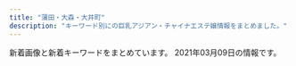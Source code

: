 ```yaml
---
title: "蒲田・大森・大井町"
description: "キーワード別にの巨乳アジアン・チャイナエステ嬢情報をまとめました。"
---
```


新着画像と新着キーワードをまとめています。
2021年03月09日の情報です。

<DmmAffiliateIns />
<KeywordTable
  shops={
    [
    {
        "name": "LUCKY \uff5e\u30e9\u30c3\u30ad\u30fc\uff5e",
        "station": "JR\u84b2\u7530\u99c5\u897f\u53e3",
        "url": "http://lucky.geo.jp/",
        "keywords": {
            "87": 24,
            "85": 24,
            "90": 24,
            "92": 12,
            "83": 48,
            "E": 24,
            "C": 48,
            "D": 36
        },
        "img_links": [
            "http://lucky.geo.jp/2/uploadimg/1565558725.jpg",
            "http://lucky.geo.jp/2/uploadimg/1574764277.jpg",
            "http://lucky.geo.jp/2/uploadimg/1597029716.jpg",
            "http://lucky.geo.jp/int1.png",
            "http://lucky.geo.jp/2/uploadimg/1593756884.jpg",
            "http://lucky.geo.jp/2/uploadimg/1610946975.jpeg",
            "http://lucky.geo.jp/2/uploadimg/1593756798.jpg",
            "http://lucky.geo.jp/2/uploadimg/1596225793.jpg",
            "http://lucky.geo.jp/2/uploadimg/1613285139.jpeg",
            "http://lucky.geo.jp/2/uploadimg/1610000464.jpeg",
            "http://lucky.geo.jp/2/uploadimg/1565950572.jpg",
            "http://lucky.geo.jp/vis_theptframe.png",
            "http://lucky.geo.jp/2/uploadimg/1589888939.jpg",
            "https://LUCKY.pwchp.com/images/vis_theptframe.png",
            "http://lucky.geo.jp/dozdLZQPkhPUwC2.png"
        ]
    },
    {
        "station": "JR\u84b2\u7530\u99c5\u6771\u53e3",
        "keywords": {
            "C": 16,
            "86": 16,
            "E": 12,
            "85": 38,
            "D": 46,
            "\u30bb\u30af\u30b7\u30fc": 1,
            "88": 6,
            "87": 10,
            "84": 4
        },
        "url": "http://www.es-kizuna.com/",
        "name": "\u4fe1\u8afe",
        "img_links": [
            "http://www.es-kizuna.com/images/upload/cdfe0ac3b37d9e89.jpg",
            "http://www.es-kizuna.com/images/acc_11.jpg",
            "http://www.es-kizuna.com/images/nei_13.jpg",
            "http://www.es-kizuna.com/images/01.jpg",
            "http://www.es-kizuna.com/images/02.jpg",
            "http://www.es-kizuna.com/images/upload/thumb/e3d8e9cc1955e028.jpg",
            "http://www.es-kizuna.com/images/upload/thumb/a3fc0798b98de17a.jpg",
            "http://www.es-kizuna.com/images/upload/thumb/3f05da7e8b1e2a64.jpg",
            "http://www.es-kizuna.com/images/upload/thumb/70b3f2c5fd5ba3c2.jpg",
            "http://www.es-kizuna.com/images/upload/thumb/03e6c9860ab53664.jpg",
            "http://www.es-kizuna.com/images/upload/thumb/74cd025a30d9e087.jpg",
            "http://www.es-kizuna.com/images/index_13.jpg",
            "http://www.es-kizuna.com/images/upload/0c3e441832e219b9.jpg",
            "http://www.es-kizuna.com/images/upload/thumb/e7512ab59589d7df.jpg",
            "http://www.es-kizuna.com/images/index_04.jpg",
            "http://www.es-kizuna.com/images/upload/thumb/8362069090b0f4f4.jpg",
            "http://www.es-kizuna.com/images/upload/eb01fa6066ea365b.jpg",
            "http://www.es-kizuna.com/images/index_07.jpg",
            "http://www.es-kizuna.com/images/upload/7838ea888884524b.jpg",
            "http://www.es-kizuna.com/images/upload/thumb/4bb15c40db5d3b9b.jpg",
            "http://www.es-kizuna.com/images/sys.jpg",
            "http://www.es-kizuna.com/images/upload/thumb/d01213120ad6a334.jpg",
            "http://www.es-kizuna.com/images/upload/5d70ee2b832fe6be.jpg",
            "http://www.es-kizuna.com/images/upload/af4e2bbad7299fcd.jpg",
            "http://www.es-kizuna.com/images/upload/20f11bb41bae978b.jpg",
            "http://www.es-kizuna.com/images/upload/816b7be31924a7a4.jpg",
            "http://www.es-kizuna.com/images/upload/0e136c01c9b7ee9f.jpg",
            "http://www.es-kizuna.com/images/upload/74cd025a30d9e087.jpg",
            "http://www.es-kizuna.com/images/upload/8362069090b0f4f4.jpg",
            "http://www.es-kizuna.com/images/acc_10.jpg",
            "http://www.es-kizuna.com/s/images/r02.jpg",
            "http://www.es-kizuna.com/images/upload/thumb/d60152fbb8818830.jpg",
            "http://www.es-kizuna.com/images/upload/e7512ab59589d7df.jpg",
            "http://www.es-kizuna.com/images/upload/thumb/af4e2bbad7299fcd.jpg",
            "http://www.es-kizuna.com/images/upload/6453e2e9c3a4d010.jpg",
            "http://www.es-kizuna.com/images/upload/thumb/5f28f084cf9311ec.jpg",
            "http://www.es-kizuna.com/images/upload/thumb/20f11bb41bae978b.jpg",
            "http://www.es-kizuna.com/images/index_03.jpg",
            "http://www.es-kizuna.com/images/upload/thumb/2c3b2096bf7b4e42.jpg",
            "http://www.es-kizuna.com/images/upload/thumb/057f6eb7b663a5b2.jpg",
            "http://www.es-kizuna.com/images/upload/thumb/a276f4fa83885320.jpg",
            "http://www.es-kizuna.com/images/rec.jpg",
            "http://www.es-kizuna.com/images/upload/thumb/048b127f7fe7756c.jpg",
            "http://www.es-kizuna.com/images/index_06.jpg",
            "http://www.es-kizuna.com/images/upload/thumb/35306ad0d9e9ff00.jpg",
            "http://www.es-kizuna.com/images/info_10.jpg",
            "http://www.es-kizuna.com/s/images/icon_tel.png",
            "http://www.es-kizuna.com/images/upload/90479f4e0f80f012.jpg",
            "http://www.es-kizuna.com/images/upload/e3d8e9cc1955e028.jpg",
            "http://www.es-kizuna.com/images/index_09.jpg",
            "http://www.es-kizuna.com/images/upload/457777bab605fd6c.jpg",
            "http://www.es-kizuna.com/images/upload/057f6eb7b663a5b2.jpg",
            "http://www.es-kizuna.com/images/line.jpg",
            "http://www.es-kizuna.com/images/upload/thumb/c960f33dbf650433.jpg",
            "http://www.es-kizuna.com/s/images/icon_covergirl.png",
            "http://www.es-kizuna.com/images/upload/thumb/fc1e816a0e9f3d61.jpg",
            "http://www.es-kizuna.com/s/images/icon_info.png",
            "http://www.es-kizuna.com/images/staff_10.jpg",
            "http://www.es-kizuna.com/images/index_05.jpg",
            "http://www.es-kizuna.com/images/upload/c960f33dbf650433.jpg",
            "http://www.es-kizuna.com/images/upload/thumb/51fd5ad614fd9171.jpg",
            "http://www.es-kizuna.com/images/upload/thumb/0e136c01c9b7ee9f.jpg",
            "http://www.es-kizuna.com/images/upload/512a839e9f628217.jpg",
            "http://www.es-kizuna.com/images/index_08.jpg",
            "http://www.es-kizuna.com/images/upload/d60152fbb8818830.jpg",
            "http://www.es-kizuna.com/images/upload/176c5dafbf5a471f.jpg",
            "http://www.es-kizuna.com/images/upload/4bb15c40db5d3b9b.jpg",
            "http://www.es-kizuna.com/images/index_02.jpg",
            "http://www.es-kizuna.com/images/upload/thumb/51167bb9818d647a.jpg",
            "http://www.es-kizuna.com/s/girl/01.jpg",
            "http://www.es-kizuna.com/images/upload/thumb/005440d58cf3c3e3.jpg",
            "http://www.es-kizuna.com/images/upload/thumb/4e06a72d8daae521.jpg",
            "http://www.es-kizuna.com/images/upload/a276f4fa83885320.jpg",
            "http://www.es-kizuna.com/images/upload/thumb/457777bab605fd6c.jpg",
            "http://www.es-kizuna.com/images/upload/51fd5ad614fd9171.jpg",
            "http://www.es-kizuna.com/images/upload/thumb/906a0df423fbb2d3.jpg",
            "http://www.es-kizuna.com/images/upload/thumb/6453e2e9c3a4d010.jpg",
            "http://www.es-kizuna.com/images/upload/03e6c9860ab53664.jpg",
            "http://www.es-kizuna.com/s/images/icon_topics.png",
            "http://www.es-kizuna.com/girl/02.jpg",
            "http://www.es-kizuna.com/images/upload/thumb/13be44c647bb867f.jpg",
            "http://www.es-kizuna.com/images/upload/thumb/5d70ee2b832fe6be.jpg",
            "http://www.es-kizuna.com/s/images/icon_staff.png",
            "http://www.es-kizuna.com/images/upload/thumb/f3811fab31aee51b.jpg",
            "http://www.es-kizuna.com/images/upload/cb8510a706fab39a.jpg",
            "http://www.es-kizuna.com/images/upload/d01213120ad6a334.jpg",
            "http://www.es-kizuna.com/images/upload/thumb/eb01fa6066ea365b.jpg",
            "http://www.es-kizuna.com/s/images/r03.jpg",
            "http://www.es-kizuna.com/s/images/icon_top.png",
            "http://www.es-kizuna.com/images/upload/d9992ab71594c264.jpg",
            "http://www.es-kizuna.com/images/upload/thumb/cb8510a706fab39a.jpg",
            "http://www.es-kizuna.com/images/upload/4e06a72d8daae521.jpg",
            "http://www.es-kizuna.com/images/upload/a3fc0798b98de17a.jpg",
            "http://www.es-kizuna.com/images/upload/thumb/cdfe0ac3b37d9e89.jpg",
            "http://www.es-kizuna.com/images/upload/thumb/7838ea888884524b.jpg",
            "http://www.es-kizuna.com/images/upload/906a0df423fbb2d3.jpg",
            "http://www.es-kizuna.com/images/upload/thumb/176c5dafbf5a471f.jpg",
            "http://www.es-kizuna.com/images/upload/thumb/90479f4e0f80f012.jpg",
            "http://www.es-kizuna.com/images/upload/thumb/325450f713ec1345.jpg",
            "http://www.es-kizuna.com/images/upload/231cb96ee14483b0.jpg",
            "http://www.es-kizuna.com/images/index_11.jpg",
            "http://www.es-kizuna.com/images/upload/3f05da7e8b1e2a64.jpg",
            "http://www.es-kizuna.com/s/images/r01.jpg",
            "http://www.es-kizuna.com/images/upload/70b3f2c5fd5ba3c2.jpg",
            "http://www.es-kizuna.com/images/upload/thumb/816b7be31924a7a4.jpg",
            "http://www.es-kizuna.com/images/link_10.jpg",
            "http://www.es-kizuna.com/s/images/r05.jpg",
            "http://www.es-kizuna.com/images/upload/thumb/231cb96ee14483b0.jpg",
            "http://www.es-kizuna.com/images/upload/f3811fab31aee51b.jpg",
            "http://www.es-kizuna.com/images/upload/thumb/512a839e9f628217.jpg",
            "http://www.es-kizuna.com/images/upload/thumb/0c3e441832e219b9.jpg",
            "http://www.es-kizuna.com/images/rec_10.jpg",
            "http://www.es-kizuna.com/images/sys_10.jpg",
            "http://www.es-kizuna.com/images/upload/thumb/d9992ab71594c264.jpg"
        ]
    },
    {
        "name": "\u604b\u306e\u82b1",
        "url": "http://iyashimori.info/",
        "keywords": {
            "\u80f8": 2,
            "F": 6,
            "E": 2
        },
        "station": "\u84b2\u7530\u99c5\u897f\u53e3",
        "img_links": [
            "http://iyashimori.info/img/tel.png",
            "http://iyashimori.info/up/uploads/20201227225056mo.jpg",
            "http://iyashimori.info/up/uploads/20201219182745say.jpg",
            "http://iyashimori.info/img/50qj.jpg",
            "http://iyashimori.info/up/uploads/20200730210025e.jpg",
            "http://iyashimori.info/up/uploads/20200725171457y.jpg",
            "http://iyashimori.info/up/uploads/20210204121304rin.jpg",
            "http://iyashimori.info/img/qj.png",
            "http://iyashimori.info/img/price.jpg",
            "http://iyashimori.info/up/uploads/20210210211620iii.jpg",
            "http://iyashimori.info/up/uploads/20201021001554k.jpg",
            "http://iyashimori.info/img/topimg3.jpg",
            "http://iyashimori.info/img/topimg.jpg",
            "http://iyashimori.info/up/uploads/202010142346103.jpg",
            "http://iyashimori.info/up/uploads/20201019190220h.jpg",
            "http://iyashimori.info/img/50price.jpg",
            "http://iyashimori.info/img/topimg1.jpg",
            "http://iyashimori.info/up/uploads/20210210211631ii.jpg",
            "http://iyashimori.info/img/totop.png",
            "http://iyashimori.info/img/telephone.png",
            "http://iyashimori.info/img/50staff.jpg",
            "http://iyashimori.info/up/uploads/20201127115125t.jpg",
            "http://iyashimori.info/img/topimg2.jpg",
            "http://iyashimori.info/up/uploads/2020062222115088.jpg",
            "http://iyashimori.info/img/caution.png"
        ]
    },
    {
        "keywords": {
            "87": 32,
            "C": 50,
            "D": 26,
            "86": 16,
            "85": 19
        },
        "name": "Flower\u30fb\u30d5\u30e9\u30ef\u30fc",
        "url": "http://www.floweresthe.com/",
        "img_links": [
            "http://www.floweresthe.com/upload/girl/img02/img1_0005.jpg",
            "http://www.floweresthe.com/upload/girl/img01/img2_0006.jpg",
            "http://www.floweresthe.com/upload/girl/img04/img1_0003.jpg",
            "http://www.floweresthe.com/img/interior.png",
            "http://www.floweresthe.com/upload/girl/img04/img1_0008.jpg",
            "http://www.floweresthe.com/img/tit_girls.jpg",
            "http://www.floweresthe.com/upload/girl/img02/img1_0001.jpg",
            "http://www.floweresthe.com/upload/girl/img_list01/img_list_0002.jpg",
            "http://www.floweresthe.com/img/sys1.jpg",
            "http://www.floweresthe.com/upload/board/img_1599194180.jpg",
            "http://www.floweresthe.com/upload/girl/img04/img1_0001.jpg",
            "http://www.floweresthe.com/img/memu.jpg",
            "http://www.floweresthe.com/img/r2.jpg",
            "http://www.floweresthe.com/img/bottom.jpg",
            "http://www.floweresthe.com/upload/girl/img04/img1_0006.jpg",
            "http://www.floweresthe.com/upload/girl/img02/img1_0002.jpg",
            "http://www.floweresthe.com/upload/girl/img01/img1_0002.jpg",
            "http://www.floweresthe.com/upload/girl/img01/img1_0006.jpg",
            "http://www.floweresthe.com/upload/girl/img04/img1_0004.jpg",
            "http://www.floweresthe.com/upload/girl/img01/img1_0003.jpg",
            "http://www.floweresthe.com/upload/girl/img_list01/img_list_0001.jpg",
            "http://www.floweresthe.com/upload/girl/img04/img1_0007.jpg",
            "http://www.floweresthe.com/upload/girl/img04/img1_0009.jpg",
            "http://www.floweresthe.com/upload/board/img_1551414651.jpg",
            "http://www.floweresthe.com/upload/girl/img02/img1_0003.jpg",
            "http://www.floweresthe.com/upload/girl/img01/img1_0001.jpg",
            "http://www.floweresthe.com/upload/girl/img04/img1_0002.jpg",
            "http://www.floweresthe.com/upload/girl/img02/img1_0008.jpg",
            "http://www.floweresthe.com/img/lineyoko.jpg",
            "http://www.floweresthe.com/upload/girl/img01/img1_0004.jpg",
            "http://www.floweresthe.com/upload/girl/img02/img1_0007.jpg",
            "http://www.floweresthe.com/upload/board/img_1570430028.jpg",
            "http://www.floweresthe.com/upload/girl/img02/img1_0004.jpg",
            "http://www.floweresthe.com/img/r4.jpg",
            "http://www.floweresthe.com/upload/girl/img_list01/img_list_0008.jpg",
            "http://www.floweresthe.com/upload/girl/img02/img1_0009.jpg",
            "http://www.floweresthe.com/upload/girl/img_list01/img_list_0007.jpg",
            "http://www.floweresthe.com/img/tit_profile.jpg",
            "http://www.floweresthe.com/upload/girl/img_list01/img_list_0004.jpg",
            "http://www.floweresthe.com/upload/girl/img01/img1_0009.jpg",
            "http://www.floweresthe.com/upload/girl/img_list01/img_list_0005.jpg",
            "http://www.floweresthe.com/upload/girl/img_list01/img_list_0003.jpg",
            "http://www.floweresthe.com/upload/girl/img_list01/img_list_0006.jpg",
            "http://www.floweresthe.com/upload/girl/img01/img1_0007.jpg",
            "http://www.floweresthe.com/upload/board/img_1552291455.jpg",
            "http://www.floweresthe.com/upload/girl/img04/img1_0005.jpg",
            "http://www.floweresthe.com/upload/girl/img01/img1_0008.jpg",
            "http://www.floweresthe.com/upload/girl/img01/img1_0005.jpg",
            "http://www.floweresthe.com/img/tit_photo.jpg",
            "http://www.floweresthe.com/img/sys2.jpg",
            "http://www.floweresthe.com/img/r3.jpg",
            "http://www.floweresthe.com/upload/girl/img02/img1_0006.jpg",
            "http://www.floweresthe.com/img/main_top.jpg",
            "http://www.floweresthe.com/upload/girl/img_list01/img_list_0009.jpg",
            "http://www.floweresthe.com/img/r1.jpg"
        ],
        "station": "JR\u84b2\u7530\u99c5\u6771\u53e3"
    },
    {
        "name": "Princess",
        "keywords": {
            "D": 14,
            "88": 5,
            "91": 4,
            "85": 4,
            "86": 1
        },
        "img_links": [
            "http://www.es-princess.com/images/upload/thumb/966442429a421ade.jpg",
            "http://www.es-princess.com/images/upload/thumb/314d78dc282a338e.jpg",
            "http://www.es-princess.com/s/images/t5.jpg",
            "http://www.es-princess.com/images/upload/thumb/026f0a00a7ebcac9.jpg",
            "http://www.es-princess.com/images/upload/thumb/a73cd0efe4586362.jpg",
            "http://www.es-princess.com/s/images/tel.png",
            "http://www.es-princess.com/images/upload/thumb/b5e216c30766fe2c.jpg",
            "http://www.es-princess.com/s/uploads/01.jpg",
            "http://www.es-princess.com/s/images/t3.jpg",
            "http://www.es-princess.com/images/upload/thumb/99ff32906f064430.jpg",
            "http://www.es-princess.com/images/index_31.jpg",
            "http://www.es-princess.com/images/upload/thumb/d0adbd6a55204cc6.jpg",
            "http://www.es-princess.com/s/images/t1.jpg",
            "http://www.es-princess.com/s/uploads/02a.jpg",
            "http://www.es-princess.com/girl/01.jpg",
            "http://www.es-princess.com/images/upload/thumb/d7645c329c045bbf.jpg",
            "http://www.es-princess.com/images/upload/thumb/befa35bfd3fcc1cf.jpg",
            "http://www.es-princess.com/s/images/slider/prev.png",
            "http://www.es-princess.com/images/index_15.jpg",
            "http://www.es-princess.com/images/upload/thumb/1a80890acbd23f61.jpg",
            "http://www.es-princess.com/images/upload/thumb/fac24168ab90cc92.jpg",
            "http://www.es-princess.com/images/upload/thumb/abb982c0ed8c784a.jpg",
            "http://www.es-princess.com/images/foot_34.jpg",
            "http://www.es-princess.com/images/upload/thumb/28d10c17ec4ef55b.jpg",
            "http://www.es-princess.com/images/upload/thumb/5a01d26b03ae3963.jpg",
            "http://www.es-princess.com/images/index_28.jpg",
            "http://www.es-princess.com/images/index_34.jpg",
            "http://www.es-princess.com/s/image/nav_top.png",
            "http://www.es-princess.com/s/images/iphone.png",
            "http://www.es-princess.com/images/index_17.jpg",
            "http://www.es-princess.com/images/upload/thumb/cc93f6d3b2f1a8dd.jpg",
            "http://www.es-princess.com/images/index_29.jpg",
            "http://www.es-princess.com/images/index_07.jpg",
            "http://www.es-princess.com/s/images/okubokomachi.jpg",
            "http://www.es-princess.com/s/images/service_01.png",
            "http://www.es-princess.com/images/upload/thumb/33b8e868c76e480e.jpg",
            "http://www.es-princess.com/images/index_13.jpg",
            "http://www.es-princess.com/s/images/t8.jpg",
            "http://www.es-princess.com/images/index_25.jpg",
            "http://www.es-princess.com/images/index_27.jpg",
            "http://www.es-princess.com/images/upload/thumb/4caabf554de9febf.jpg",
            "http://www.es-princess.com/images/upload/thumb/05aaf6a4110be4ac.jpg",
            "http://www.es-princess.com/images/upload/thumb/0403172defd2aa75.jpg",
            "http://www.es-princess.com/images/index_36.jpg",
            "http://www.es-princess.com/images/index_35.jpg",
            "http://www.es-princess.com/images/upload/thumb/140d1b4166940516.jpg",
            "http://www.es-princess.com/images/index_04.jpg",
            "http://es-princess.com/images/index_07.jpg",
            "http://www.es-princess.com/images/info.jpg",
            "http://www.es-princess.com/images/index_19.jpg",
            "http://www.es-princess.com/s/images/service_07.png",
            "http://www.es-princess.com/s/images/slider/3.jpg",
            "http://www.es-princess.com/s/image/nav_manga.png",
            "http://www.es-princess.com/images/index_01.jpg",
            "http://www.es-princess.com/images/upload/thumb/b673f5c7b6c0c654.jpg",
            "http://www.es-princess.com/images/upload/thumb/570cec0ed7dbb299.jpg",
            "http://www.es-princess.com/s/images/t4.jpg",
            "http://www.es-princess.com/images/upload/thumb/ba9e1b4477f15b72.jpg",
            "http://www.es-princess.com/images/index_21.jpg",
            "http://www.es-princess.com/images/upload/thumb/7358bb17b522d506.jpg",
            "http://www.es-princess.com/s/image/nav_topics.png",
            "http://www.es-princess.com/images/01.jpg",
            "http://www.es-princess.com/s/images/slider/1.jpg",
            "http://www.es-princess.com/images/upload/thumb/18e6044b88e2d742.jpg",
            "http://www.es-princess.com/s/images/pc.png",
            "http://www.es-princess.com/images/index_24.jpg",
            "http://www.es-princess.com/images/info_13.jpg",
            "http://www.es-princess.com/s/images/t7.jpg",
            "http://www.es-princess.com/s/uploads/02.jpg",
            "http://www.es-princess.com/images/upload/thumb/9081c49e0239e8dc.jpg",
            "http://www.es-princess.com/images/index_02.jpg",
            "http://www.es-princess.com/images/03.jpg",
            "http://www.es-princess.com/images/upload/thumb/667df216753c34cf.jpg",
            "http://www.es-princess.com/images/upload/thumb/c191f88ab8347247.jpg",
            "http://www.es-princess.com/s/images/t2.jpg",
            "http://www.es-princess.com/s/uploads/04.jpg",
            "http://www.es-princess.com/images/rec_13.jpg",
            "http://www.es-princess.com/images/index_06.jpg",
            "http://www.es-princess.com/images/index_05.jpg",
            "http://www.es-princess.com/images/upload/thumb/5e0537ee102a37b1.jpg",
            "http://www.es-princess.com/s/image/nav_hotel.png",
            "http://www.es-princess.com/images/upload/thumb/a77e3ba56953c62a.jpg",
            "http://www.es-princess.com/s/images/slider/2.jpg",
            "http://www.es-princess.com/s/images/slider/next.png",
            "http://www.es-princess.com/images/upload/thumb/34d0c1f12f3d1581.jpg",
            "http://www.es-princess.com/images/upload/thumb/440836ac204e3ae6.jpg",
            "http://www.es-princess.com/images/upload/thumb/4fbbf39dbb4b5671.jpeg",
            "http://www.es-princess.com/s/images/top_2.jpg",
            "http://www.es-princess.com/images/index_03.jpg",
            "http://www.es-princess.com/images/index_18.jpg",
            "http://www.es-princess.com/images/02.jpg",
            "http://www.es-princess.com/images/index_23.jpg",
            "http://www.es-princess.com/images/upload/thumb/380cd518ae78d99c.jpg",
            "http://es-princess.com/images/index_06.jpg",
            "http://www.es-princess.com/images/upload/thumb/8daadfa86c3af0ee.jpg",
            "http://www.es-princess.com/images/upload/thumb/123b8dc1f8010cd7.jpg",
            "http://www.es-princess.com/s/image/nav_cast.png",
            "http://www.es-princess.com/images/staff_13.jpg",
            "http://www.es-princess.com/images/rec.jpg",
            "http://www.es-princess.com/images/upload/thumb/af672e0eb7d28ee6.jpg",
            "http://www.es-princess.com/s/image/nav_sys.png",
            "http://www.es-princess.com/images/upload/thumb/199865d366667d99.jpg",
            "http://www.es-princess.com/s/images/t6.jpg",
            "http://www.es-princess.com/s/images/service_03.png",
            "http://www.es-princess.com/images/upload/thumb/977b6b56e17935b8.jpg",
            "http://www.es-princess.com/images/upload/thumb/c9fd1fe34ca64bc2.png"
        ],
        "url": "http://www.es-princess.com/",
        "station": "JR\u84b2\u7530\u99c5\u897f\u53e3"
    },
    {
        "url": "http://www.dream-ai.net/",
        "name": "\u5922\u30fb\u611b",
        "station": "JR\u84b2\u7530\u99c5\u897f\u53e3",
        "img_links": [
            "http://www.dream-ai.net/images/s4.jpg",
            "http://www.dream-ai.net/images/yuna.jpg",
            "http://www.dream-ai.net/images/mimi3.jpg",
            "http://www.dream-ai.net/images/g6.jpg",
            "http://www.dream-ai.net/images/myk1.jpg",
            "http://www.dream-ai.net/images/p-r.png",
            "http://www.dream-ai.net/images/g2.jpg",
            "http://www.dream-ai.net/images/baner2.jpg",
            "http://www.dream-ai.net/images/mobile.png",
            "http://www.dream-ai.net/images/tite-staff.png",
            "http://www.dream-ai.net/images/baner3.jpg",
            "http://www.dream-ai.net/images/tit-newface.png",
            "http://www.dream-ai.net/images/lu3.jpg",
            "http://www.dream-ai.net/images/miyo3.jpg",
            "http://www.dream-ai.net/images/n-01.png",
            "http://www.dream-ai.net/images/miyo1.jpg",
            "http://www.dream-ai.net/images/g61.jpg",
            "http://www.dream-ai.net/images/mimi1.jpg",
            "http://www.dream-ai.net/images/s6.jpg",
            "http://www.dream-ai.net/images/myk2.jpg",
            "http://www.dream-ai.net/images/myk3.jpg",
            "http://www.dream-ai.net/images/s1.jpg",
            "http://www.dream-ai.net/images/lu2.jpg",
            "http://www.dream-ai.net/images/tite-link.png",
            "http://www.dream-ai.net/images/baner.jpg",
            "http://www.dream-ai.net/images/s3.jpg",
            "http://www.dream-ai.net/images/tel2.png",
            "http://www.dream-ai.net/images/aya.jpg",
            "http://www.dream-ai.net/images/s2.jpg",
            "http://www.dream-ai.net/images/g0.jpg",
            "http://www.dream-ai.net/images/s5.jpg",
            "http://www.dream-ai.net/images/g23.jpg",
            "http://www.dream-ai.net/images/mimi2.jpg",
            "http://www.dream-ai.net/images/tel1.png",
            "http://www.dream-ai.net/images/lu1.jpg",
            "http://www.dream-ai.net/images/n-03.png",
            "http://www.dream-ai.net/images/yuyu2.jpg",
            "http://www.dream-ai.net/images/miyo2.jpg",
            "http://www.dream-ai.net/images/g22.jpg",
            "http://www.dream-ai.net/images/yuyu1.jpg",
            "http://www.dream-ai.net/images/tit-new.png",
            "http://www.dream-ai.net/images/end.png",
            "http://www.dream-ai.net/images/pick.png",
            "http://www.dream-ai.net/images/yuna2.jpg",
            "http://www.dream-ai.net/images/g62.jpg"
        ],
        "keywords": {}
    },
    {
        "name": "\u3055\u3064\u304d",
        "url": "http://e-satsuki.net/",
        "station": "JR\u5927\u4e95\u753a\u99c5\u4e2d\u592e\u897f\u53e3",
        "img_links": [
            "http://e-satsuki.net/images/flash2.jpg",
            "http://e-satsuki.net/images/top.png",
            "http://e-satsuki.net/images/coyuki2.jpg",
            "http://e-satsuki.net/images/topp.jpg",
            "http://e-satsuki.net/images/mobile-tit.jpg",
            "http://e-satsuki.net/images/tit-staff.jpg",
            "http://e-satsuki.net/images/manami1.jpg",
            "http://e-satsuki.net/images/i-mobile.jpg",
            "http://e-satsuki.net/images/aya1.jpg",
            "http://e-satsuki.net/images/pick-tit.jpg",
            "http://e-satsuki.net/images/eri1.jpg",
            "http://e-satsuki.net/images/ss2.jpg",
            "http://e-satsuki.net/images/manami2.jpg",
            "http://e-satsuki.net/images/update-tit.jpg",
            "http://e-satsuki.net/images/kiki1.jpg",
            "http://e-satsuki.net/images/eri2.jpg",
            "http://e-satsuki.net/images/ss1.jpg",
            "http://e-satsuki.net/images/eli.jpg",
            "http://e-satsuki.net/images/sa2.jpg",
            "http://e-satsuki.net/images/jieshao-tit.jpg",
            "http://e-satsuki.net/images/sa1.jpg",
            "http://e-satsuki.net/images/flash3.jpg",
            "http://e-satsuki.net/images/aya2.jpg",
            "http://e-satsuki.net/images/eli2.jpg",
            "http://e-satsuki.net/images/kiki2.jpg",
            "http://e-satsuki.net/images/flash1.jpg",
            "http://e-satsuki.net/images/new-tit.jpg",
            "http://e-satsuki.net/images/coyuki1.jpg"
        ],
        "keywords": {
            "C": 8
        }
    },
    {
        "name": "SWEET ROOM",
        "keywords": {
            "D": 106,
            "85": 24,
            "86": 36,
            "C": 16,
            "83": 12,
            "87": 10,
            "88": 12,
            "89": 12
        },
        "url": "http://sweet-room.iest.info/",
        "station": "JR\u84b2\u7530\u99c5\u897f\u53e3",
        "img_links": [
            "http://sweet-room.iest.info/photos/sites/45/2020/06/2020062208210048.jpg",
            "http://sweet-room.iest.info/images/tit_face.png",
            "http://sweet-room.iest.info/photos/sites/45/2020/10/2020101602210311.jpg",
            "http://sweet-room.iest.info/images/link_nav05.png",
            "http://sweet-room.iest.info/images/link_nav03.png",
            "http://sweet-room.iest.info/images/link_nav04.png",
            "http://sweet-room.iest.info/photos/sites/45/2020/06/2020060305422558.jpg",
            "http://sweet-room.iest.info/photos/sites/45/2020/06/2020062203413777.jpg",
            "http://sweet-room.iest.info/photos/sites/45/2020/07/202007180602350.jpg",
            "http://sweet-room.iest.info/images/link_nav01.png",
            "http://sweet-room.iest.info/photos/sites/45/2020/06/2020060101255477.jpg",
            "http://sweet-room.iest.info/photos/sites/45/2020/06/2020061905050838.jpg",
            "http://sweet-room.iest.info/photos/sites/45/2020/06/2020061905042547.jpg",
            "http://sweet-room.iest.info/images/mobile.png",
            "http://sweet-room.iest.info/photos/sites/45/2020/07/2020071806023078.jpg",
            "http://sweet-room.iest.info/images/tit_staff.png",
            "http://sweet-room.iest.info/photos/sites/45/2020/07/2020072906584693.jpg",
            "http://sweet-room.iest.info/images/tit_news.png",
            "http://sweet-room.iest.info/images/link_nav06.png",
            "http://sweet-room.iest.info/images/link_nav02.png",
            "http://sweet-room.iest.info/images/top.png"
        ]
    },
    {
        "img_links": [
            "http://www.hounoka.com/smart/eri.jpg",
            "http://www.hounoka.com/corona-taisaku2.jpg",
            "http://www.hounoka.com/massage-de_88_31.jpg",
            "http://www.hounoka.com/smart/corona-taisaku2.jpg",
            "http://www.hounoka.com/smart/top-tab-returan.jpg"
        ],
        "url": "http://www.hounoka.com/",
        "keywords": {},
        "station": "JR\u5927\u4e95\u753a\u99c5",
        "name": "\u307b\u306e\u304b"
    },
    {
        "name": "\u3075\u308f\u3075\u308f",
        "img_links": [
            "http://yurari.ests.co/images/s_news.jpg",
            "http://yurari.ests.co/images/s_staff.png",
            "http://yurari.ests.co/photos/sites/33/2020/09/2020090115274081.jpg",
            "http://yurari.ests.co/photos/sites/33/2020/09/2020090115273947.jpg",
            "http://yurari.ests.co/photos/sites/33/2020/12/2020121917142684.jpg",
            "http://yurari.ests.co/photos/sites/33/2020/10/2020101317404868.jpg",
            "http://yurari.ests.co/images/room3.jpg",
            "http://yurari.ests.co/photos/sites/33/2021/02/2021021010544188.jpg",
            "http://yurari.ests.co/images/info.jpg",
            "http://yurari.ests.co/images/top.jpg",
            "http://yurari.ests.co/images/s_pick.jpg",
            "http://yurari.ests.co/images/s_service.png",
            "http://yurari.ests.co/photos/sites/33/2020/10/2020102010480431.jpg",
            "http://yurari.ests.co/images/service2.jpg",
            "http://yurari.ests.co/photos/sites/33/2020/06/2020061916403177.jpg",
            "http://yurari.ests.co/photos/sites/33/2020/10/2020102111224281.jpg",
            "http://yurari.ests.co/photos/sites/33/2020/11/2020112715562239.jpg",
            "http://yurari.ests.co/images/mobile.jpg",
            "http://yurari.ests.co/images/service1.jpg",
            "http://yurari.ests.co/photos/sites/33/2021/02/202102041041291.jpg",
            "http://yurari.ests.co/images/room2.jpg",
            "http://yurari.ests.co/images/room4.jpg",
            "http://yurari.ests.co/photos/sites/33/2020/10/2020102211543336.jpg",
            "http://yurari.ests.co/images/service3.jpg",
            "http://yurari.ests.co/photos/sites/33/2021/02/2021021012395160.jpg",
            "http://yurari.ests.co/photos/sites/33/2020/11/2020112715562914.jpg",
            "http://yurari.ests.co/photos/sites/33/2021/01/2021012512484152.jpg",
            "http://yurari.ests.co/photos/sites/33/2020/08/2020080117472090.jpg",
            "http://yurari.ests.co/images/service4.jpg",
            "http://yurari.ests.co/images/room1.jpg",
            "http://yurari.ests.co/photos/sites/33/2020/07/2020072517001526.jpg"
        ],
        "url": "http://yurari.ests.co/",
        "keywords": {
            "92": 10,
            "83": 10,
            "E": 30,
            "85": 40,
            "86": 20,
            "F": 30,
            "D": 80,
            "84": 10,
            "88": 10,
            "87": 40
        },
        "station": "JR\u84b2\u7530\u99c5\u897f\u53e3"
    },
    {
        "station": "JR\u5927\u68ee\u99c5\u6771\u53e3",
        "img_links": [],
        "keywords": {},
        "url": "http://ikoi.xyz.mn/",
        "name": "\u61a9"
    },
    {
        "name": "Sweet Time",
        "url": "http://heal-msg.com/",
        "keywords": {},
        "img_links": [
            "http://heal-msg.com/staff/rin/01.jpg",
            "http://heal-msg.com/images/s_news.png",
            "http://heal-msg.com/images/kanban.jpg",
            "http://heal-msg.com/images/staff0.jpg",
            "http://heal-msg.com/images/s_staff.png",
            "http://heal-msg.com/staff/yuyu/01.jpg",
            "http://heal-msg.com/images/staff_bj3.jpg",
            "http://heal-msg.com/images/s_link.png",
            "http://heal-msg.com/images/top.jpg",
            "http://heal-msg.com/staff/yuki/01.jpg",
            "http://heal-msg.com/staff/ruru/01.jpg",
            "http://heal-msg.com/images/news_bj3.jpg"
        ],
        "station": "JR\u5927\u68ee\u99c5\u6771\u53e3"
    },
    {
        "station": "JR\u5927\u68ee\u99c5\u5317\u53e3",
        "img_links": [
            "http://pandora.esjp.xyz/images/mobile.png",
            "http://pandora.esjp.xyz/images/room/r2.jpg",
            "http://pandora.esjp.xyz/girl/3.jpg",
            "http://pandora.esjp.xyz/girl/6.jpg",
            "http://pandora.esjp.xyz/images/pro_girl_line.png",
            "http://pandora.esjp.xyz/girl/5.jpg",
            "http://pandora.esjp.xyz/images/room/r1.jpg",
            "http://pandora.esjp.xyz/images/tel.png",
            "http://pandora.esjp.xyz/girl/4.jpg",
            "http://pandora.esjp.xyz/images/bar_staff.jpg",
            "http://pandora.esjp.xyz/images/return.png"
        ],
        "keywords": {},
        "name": "\u30d1\u30f3\u30c9\u30e9",
        "url": "http://pandora.esjp.xyz"
    },
    {
        "url": "http://spa-omori.com/",
        "img_links": [
            "http://spa-omori.com/wp-content/themes/Aaron/picture/sign-1558966169154.png",
            "http://spa-omori.com/wp-content/themes/Aaron/picture/sign-1558966169128.png",
            "http://spa-omori.com/wp-content/uploads/2019/10/w1.png",
            "http://spa-omori.com/wp-content/themes/Aaron/picture/sign-1558966169073.png",
            "http://spa-omori.com/wp-content/uploads/2019/10/d2.jpg",
            "http://spa-omori.com/wp-content/themes/Aaron/picture/zi_staff-1558966169073.png",
            "http://spa-omori.com/wp-content/uploads/2019/10/mmexport1571245061102.jpg",
            "http://spa-omori.com/wp-content/uploads/2021/03/mmexport1615287725391-1.jpg",
            "http://spa-omori.com/wp-content/uploads/2019/10/Screenshot_20191110-183022.png",
            "http://spa-omori.com/wp-content/uploads/2020/03/1601219223755.jpg",
            "http://spa-omori.com/wp-content/themes/Aaron/picture/sign-1558972223845.png",
            "http://spa-omori.com/wp-content/themes/Aaron/picture/sign-1558966169098.png",
            "http://spa-omori.com/wp-content/uploads/2019/12/mmexport1575894629655.jpg",
            "http://spa-omori.com/wp-content/uploads/2019/10/c2.jpg",
            "http://spa-omori.com/wp-content/uploads/2019/10/123b.png",
            "http://spa-omori.com/wp-content/uploads/2019/10/1_20190531100800502-155897222384-1.jpg",
            "http://spa-omori.com/wp-content/uploads/2019/10/mmexport1571245064770.jpg",
            "http://spa-omori.com/wp-content/themes/Aaron/picture/s_news-1558972223845.png",
            "http://spa-omori.com/wp-content/uploads/2019/10/mmexport1562577297511.jpg",
            "http://spa-omori.com/wp-content/uploads/2020/01/mmexport1611389971637.jpg",
            "http://spa-omori.com/wp-content/themes/Aaron/picture/line1-1558966169073.png",
            "http://spa-omori.com/wp-content/uploads/2019/10/mmexport1571245049830.jpg",
            "http://spa-omori.com/wp-content/uploads/2020/12/1607832354643.jpg",
            "http://spa-omori.com/wp-content/uploads/2020/06/Screenshot_20200609-151824.png",
            "http://spa-omori.com/wp-content/uploads/2020/11/1614933554895.jpg",
            "http://spa-omori.com/wp-content/uploads/2019/10/123456.jpg",
            "http://spa-omori.com/wp-content/uploads/2019/10/b2.jpg",
            "http://spa-omori.com/wp-content/themes/Aaron/picture/sign-1558966169044.png",
            "http://spa-omori.com/wp-content/themes/Aaron/picture/line-1558972223845.jpg",
            "http://spa-omori.com/wp-content/uploads/2019/10/1_20190531100800502-155896616907.jpg"
        ],
        "keywords": {
            "\u30bb\u30af\u30b7\u30fc": 3
        },
        "station": "JR\u5927\u68ee\u99c5\u897f\u53e3",
        "name": "\u30b7\u30fc\u30af\u30ec\u30c3\u30c8\u30d5\u30a1\u30f3\u30bf\u30b8\u30fc"
    },
    {
        "keywords": {},
        "img_links": [
            "http://www.tokyo-0001.xyz/img/ttl-04.png",
            "http://www.tokyo-0001.xyz/img/girls03.jpg",
            "http://www.tokyo-0001.xyz/img/img-txt-01.png",
            "http://www.tokyo-0001.xyz/img/ttl-02.png",
            "http://www.tokyo-0001.xyz/img/img1.jpg",
            "http://www.tokyo-0001.xyz/img/img2.jpg",
            "http://www.tokyo-0001.xyz/img/img3.jpg",
            "http://www.tokyo-0001.xyz/img/girls01.jpg",
            "http://www.tokyo-0001.xyz/img/bnr02.jpg",
            "http://www.tokyo-0001.xyz/img/bnr01.jpg",
            "http://www.tokyo-0001.xyz/img/ttl-01.png",
            "http://www.tokyo-0001.xyz/img/bnr00.jpg",
            "http://www.tokyo-0001.xyz/img/girls04.jpg",
            "http://www.tokyo-0001.xyz/img/ttl-03.png",
            "http://www.tokyo-0001.xyz/img/girls05.jpg",
            "http://www.tokyo-0001.xyz/img/girls02.jpg",
            "http://www.tokyo-0001.xyz/img/girls06.jpg"
        ],
        "name": "EVE",
        "url": "http://www.tokyo-0001.xyz/",
        "station": "JR\u84b2\u7530\u99c5\u897f\u53e3"
    },
    {
        "keywords": {
            "D": 2,
            "C": 1,
            "E": 3,
            "85": 6,
            "F": 1,
            "86": 1,
            "84": 1,
            "G": 2
        },
        "name": "\u30d5\u30ea\u30fc\u30b8\u30a2",
        "img_links": [
            "http://freesia-este.com/staffPhoto/b20190811161616.jpg",
            "http://freesia-este.com/staffPhoto/s20210112143731.jpg",
            "http://freesia-este.com/staffPhoto/b20190811160854.jpg",
            "http://freesia-este.com/staffPhoto/b20210112143731.jpg",
            "http://freesia-este.com/images/access/03.jpg",
            "http://freesia-este.com/images/slider1/03.jpg",
            "http://freesia-este.com/images/access/04.jpg",
            "http://freesia-este.com/uploadfiles/images/campaignFreesiaEsteCom4.jpg",
            "http://freesia-este.com/staffPhoto/s20190811161616.jpg",
            "http://freesia-este.com/staffPhoto/s20210303202540.jpg",
            "http://freesia-este.com/images/access/01.jpg",
            "http://freesia-este.com/images/returnBtn.png",
            "http://freesia-este.com/staffPhoto/s20190811160854.jpg",
            "http://freesia-este.com/images/access/06.jpg",
            "http://freesia-este.com/staffPhoto/b20210303202650.jpg",
            "http://freesia-este.com/staffPhoto/s20210309160439.jpg",
            "http://freesia-este.com/images/slider1/01.jpg",
            "http://freesia-este.com/staffPhoto/b20190811161143.jpg",
            "http://freesia-este.com/staffPhoto/b20210309160439.jpg",
            "http://freesia-este.com/js/sliderLine/slide_prev.png",
            "http://freesia-este.com/staffPhoto/b20190811160951.jpg",
            "http://freesia-este.com/images/access/02.jpg",
            "http://freesia-este.com/js/sliderLine/slide_next.png",
            "http://freesia-este.com/staffPhoto/s20190811161143.jpg",
            "http://freesia-este.com/images/slider1/02.jpg",
            "http://freesia-este.com/staffPhoto/b20210303202540.jpg",
            "http://freesia-este.com/images/gallery1.png",
            "http://freesia-este.com/images/access/05.jpg",
            "http://freesia-este.com/staffPhoto/b20190811161355.jpg",
            "http://freesia-este.com/staffPhoto/s20190811160951.jpg",
            "http://freesia-este.com/staffPhoto/s20190811161355.jpg",
            "http://freesia-este.com/staffPhoto/s20210303202650.jpg"
        ],
        "station": "JR\u84b2\u7530\u99c5\u6771\u53e3",
        "url": "http://freesia-este.com/"
    },
    {
        "name": "LEMON*\u30ec\u30e2\u30f3",
        "station": "JR\u84b2\u7530\u99c5\u6771\u53e3",
        "img_links": [
            "http://www.remonesthe.com/upload/girl/img02/img1_0013.jpg",
            "http://www.remonesthe.com/img/tit_staff.jpg",
            "http://www.remonesthe.com/upload/girl/img05/img1_0007.jpg",
            "http://www.remonesthe.com/upload/girl/img_sch/img_sch_0023.jpg",
            "http://www.remonesthe.com/upload/girl/img02/img1_0021.jpg",
            "http://www.remonesthe.com/upload/girl/img01/img1_0007.jpg",
            "http://www.remonesthe.com/upload/girl/img02/img1_0008.jpg",
            "http://www.remonesthe.com/upload/girl/img01/img1_0018.jpg",
            "http://www.remonesthe.com/banner/koko_468x60.png",
            "http://www.remonesthe.com/upload/girl/img05/img1_0021.jpg",
            "http://www.remonesthe.com/upload/girl/img02/img2_0008.jpg",
            "http://www.remonesthe.com/upload/girl/img02/img1_0015.jpg",
            "http://www.remonesthe.com/img/pro_modoru.jpg",
            "http://www.remonesthe.com/upload/girl/img04/img1_0019.jpg",
            "http://www.remonesthe.com/upload/girl/img01/img3_0007.jpg",
            "http://www.remonesthe.com/upload/girl/img04/img1_0016.jpg",
            "http://www.remonesthe.com/upload/girl/img05/img1_0015.jpg",
            "http://www.remonesthe.com/upload/girl/img02/img1_0022.jpg",
            "http://www.remonesthe.com/upload/girl/img_sch/img_sch_0019.jpg",
            "http://www.remonesthe.com/upload/girl/img02/img1_0016.jpg",
            "http://www.remonesthe.com/upload/girl/img01/img1_0015.jpg",
            "http://www.remonesthe.com/upload/girl/img05/img1_0019.jpg",
            "http://www.remonesthe.com/img/pro_tit_name.jpg",
            "http://www.remonesthe.com/upload/girl/img03/img1_0007.jpg",
            "http://www.remonesthe.com/upload/girl/img_sch/img_sch_0022.jpg",
            "http://www.remonesthe.com/upload/girl/img04/img1_0022.jpg",
            "http://www.remonesthe.com/upload/girl/img05/img1_0023.jpg",
            "http://www.remonesthe.com/upload/girl/img01/img1_0023.jpg",
            "http://www.remonesthe.com/upload/girl/img04/img1_0023.jpg",
            "http://www.remonesthe.com/upload/girl/img_sch/img_sch_0018.jpg",
            "http://www.remonesthe.com/upload/girl/img05/img1_0008.jpg",
            "http://www.remonesthe.com/upload/girl/img_sch/img_sch_0008.jpg",
            "http://www.remonesthe.com/upload/girl/img01/img3_0008.jpg",
            "http://www.remonesthe.com/upload/girl/img04/img1_0013.jpg",
            "http://www.remonesthe.com/upload/girl/img01/img2_0019.jpg",
            "http://www.remonesthe.com/upload/girl/img_sch/img_sch_0016.jpg",
            "http://www.remonesthe.com/upload/girl/img05/img1_0022.jpg",
            "http://www.remonesthe.com/upload/girl/img01/img1_0013.jpg",
            "http://www.remonesthe.com/upload/girl/img04/img1_0008.jpg",
            "http://www.remonesthe.com/upload/girl/img01/img2_0007.jpg",
            "http://www.remonesthe.com/img/main_top.png",
            "http://www.remonesthe.com/upload/girl/img_sch/img_sch_0013.jpg",
            "http://www.remonesthe.com/upload/girl/img04/img1_0021.jpg",
            "http://www.remonesthe.com/upload/girl/img02/img1_0023.jpg",
            "http://www.remonesthe.com/upload/girl/img02/img1_0019.jpg",
            "http://www.remonesthe.com/upload/girl/img04/img1_0018.jpg",
            "http://www.remonesthe.com/upload/girl/img_sch/img_sch_0021.jpg",
            "http://www.remonesthe.com/upload/girl/img03/img1_0008.jpg",
            "http://www.remonesthe.com/upload/girl/img_sch/img_sch_0007.jpg",
            "http://www.remonesthe.com/upload/girl/img_list01/img_list_0023.jpg",
            "http://www.remonesthe.com/upload/girl/img03/img1_0015.jpg",
            "http://www.remonesthe.com/upload/girl/img03/img1_0022.jpg",
            "http://www.remonesthe.com/upload/girl/img02/img3_0008.jpg",
            "http://www.remonesthe.com/upload/girl/img01/img1_0021.jpg",
            "http://www.remonesthe.com/upload/girl/img03/img1_0016.jpg",
            "http://www.remonesthe.com/upload/girl/img05/img1_0018.jpg",
            "http://www.remonesthe.com/upload/girl/img02/img2_0019.jpg",
            "http://www.remonesthe.com/upload/girl/img02/img2_0007.jpg",
            "http://www.remonesthe.com/img/pro_tit_age.jpg",
            "http://www.remonesthe.com/upload/girl/img_list01/img_list_0022.jpg",
            "http://www.remonesthe.com/upload/girl/img02/img3_0007.jpg",
            "http://www.remonesthe.com/upload/girl/img01/img2_0008.jpg",
            "http://www.remonesthe.com/upload/girl/img01/img1_0016.jpg",
            "http://www.remonesthe.com/upload/girl/img02/img1_0018.jpg",
            "http://www.remonesthe.com/upload/girl/img03/img1_0023.jpg",
            "http://www.remonesthe.com/upload/girl/img03/img1_0019.jpg",
            "http://www.remonesthe.com/upload/girl/img01/img1_0022.jpg",
            "http://www.remonesthe.com/img/pro_tit_size.jpg",
            "http://www.remonesthe.com/upload/girl/img_sch/img_sch_0015.jpg",
            "http://www.remonesthe.com/upload/girl/img03/img1_0021.jpg",
            "http://www.remonesthe.com/upload/girl/img01/img1_0008.jpg",
            "http://www.remonesthe.com/upload/girl/img04/img1_0007.jpg",
            "http://www.remonesthe.com/upload/girl/img05/img1_0013.jpg",
            "http://www.remonesthe.com/upload/girl/img03/img1_0013.jpg",
            "http://www.remonesthe.com/upload/girl/img03/img1_0018.jpg",
            "http://www.remonesthe.com/upload/girl/img04/img1_0015.jpg",
            "http://www.remonesthe.com/upload/girl/img02/img1_0007.jpg",
            "http://www.remonesthe.com/img/tit_profile.jpg",
            "http://www.remonesthe.com/upload/girl/img05/img1_0016.jpg",
            "http://www.remonesthe.com/upload/girl/img01/img1_0019.jpg"
        ],
        "keywords": {
            "\u4e73": 4,
            "88": 10,
            "87": 20,
            "E": 8,
            "D": 16,
            "C": 37,
            "86": 24
        },
        "url": "http://www.remonesthe.com/"
    },
    {
        "img_links": [
            "http://kinraku.este88.com/gals/momo1.jpg",
            "http://kinraku.este88.com/gals/risa1.jpg",
            "http://kinraku.este88.com/img/header00.jpg",
            "http://kinraku.este88.com/gals/yuyu1.jpg",
            "http://kinraku.este88.com/img/header03.jpg",
            "http://kinraku.este88.com/images/sp02.jpg",
            "http://kinraku.este88.com/gals/kiki1.jpg",
            "http://kinraku.este88.com/img/header01.jpg",
            "http://kinraku.este88.com/img/header02.jpg",
            "http://kinraku.este88.com/gals/yuri1.jpg",
            "http://kinraku.este88.com/gals/rara1.jpg"
        ],
        "keywords": {},
        "name": "\u91d1\u697d-\u30ad\u30f3\u30e9\u30af-",
        "station": "JR\u84b2\u7530\u99c5\u897f\u53e3",
        "url": "http://kinraku.este88.com/"
    },
    {
        "name": "\u83ef\u30fb\u306f\u306a",
        "station": "JR\u84b2\u7530\u99c5\u897f\u53e3",
        "keywords": {
            "84": 6,
            "D": 48,
            "87": 12,
            "86": 18,
            "C": 23,
            "85": 6,
            "83": 6
        },
        "url": "http://hana.ests.jp/",
        "img_links": [
            "http://hana.ests.jp/images/themes/blue/no2.png",
            "http://hana.ests.jp/photos/sites/38/2018/10/2018102215070310.jpg",
            "http://hana.ests.jp/images/room3.jpg",
            "http://hana.ests.jp/images/themes/blue/s_news.png",
            "http://hana.ests.jp/images/themes/blue/mobile.jpg",
            "http://hana.ests.jp/images/themes/blue/s_newface.png",
            "http://hana.ests.jp/photos/sites/38/2019/04/2019040810452923.jpg",
            "http://hana.ests.jp/images/themes/blue/s_link.png",
            "http://hana.ests.jp/photos/sites/38/2018/10/2018102215070374.jpg",
            "http://hana.ests.jp/photos/sites/38/2018/12/2018122818061554.jpg",
            "http://hana.ests.jp/images/themes/blue/line.png",
            "http://hana.ests.jp/images/themes/blue/s_ranking.png",
            "http://hana.ests.jp/images/themes/blue/r3.jpg",
            "http://hana.ests.jp/images/themes/blue/s_pickup.png",
            "http://hana.ests.jp/images/themes/blue/no1.png",
            "http://hana.ests.jp/photos/sites/38/2020/12/2020120114093027.jpg",
            "http://hana.ests.jp/images/room4.jpg",
            "http://hana.ests.jp/images/room2.jpg",
            "http://hana.ests.jp/images/room1.jpg",
            "http://hana.ests.jp/photos/sites/38/2019/11/2019111817153489.jpg",
            "http://hana.ests.jp/images/themes/blue/s_zysx.png",
            "http://hana.ests.jp/images/themes/blue/s_staff.png",
            "http://hana.ests.jp/photos/sites/38/2018/10/2018102212515098.jpg",
            "http://hana.ests.jp/photos/sites/38/2018/05/2018052410461655.jpg"
        ]
    },
    {
        "station": "JR\u5927\u68ee\u99c5\u6771\u53e3",
        "name": "\u771f\u5fc3",
        "img_links": [
            "http://k-rlx.info/images/index_08.jpg",
            "http://k-rlx.info/images/index_07.jpg",
            "http://k-rlx.info/images/index_18.jpg",
            "http://k-rlx.info/images/index_01.jpg",
            "http://k-rlx.info/images/index_12.jpg",
            "http://k-rlx.info/girls/02.jpg",
            "http://k-rlx.info/girls/01.jpg",
            "http://k-rlx.info/images/index_25.jpg",
            "http://k-rlx.info/images/index_16.jpg",
            "http://k-rlx.info/images/index_26.jpg",
            "http://k-rlx.info/images/index_24.jpg",
            "http://k-rlx.info/images/index_27.jpg",
            "http://k-rlx.info/images/index_10.jpg",
            "http://k-rlx.info/images/01.jpg",
            "http://k-rlx.info/girls/04.jpg",
            "http://k-rlx.info/images/index_09.jpg",
            "http://k-rlx.info/images/02.jpg",
            "http://k-rlx.info/girls/03.jpg",
            "http://k-rlx.info/images/index_22.jpg",
            "http://k-rlx.info/girls/00.jpg",
            "http://k-rlx.info/images/rec.jpg",
            "http://k-rlx.info/images/index_30.jpg",
            "http://k-rlx.info/images/index_02.jpg",
            "http://k-rlx.info/images/info_15.jpg",
            "http://k-rlx.info/girls/08.jpg",
            "http://k-rlx.info/images/index_04.jpg",
            "http://k-rlx.info/girls/05.jpg",
            "http://k-rlx.info/images/sub_28.jpg",
            "http://k-rlx.info/images/staff_15.jpg",
            "http://k-rlx.info/images/info.jpg",
            "http://k-rlx.info/images/index_05.jpg",
            "http://k-rlx.info/images/03.jpg",
            "http://k-rlx.info/images/index_06.jpg",
            "http://k-rlx.info/images/index_17.jpg",
            "http://k-rlx.info/images/rec_15.jpg",
            "http://k-rlx.info/images/index_20.jpg",
            "http://k-rlx.info/images/index_21.jpg",
            "http://k-rlx.info/images/index_19.jpg",
            "http://k-rlx.info/images/index_29.jpg",
            "http://k-rlx.info/images/index_28.jpg",
            "http://k-rlx.info/images/index_03.jpg",
            "http://k-rlx.info/images/index_13.jpg"
        ],
        "keywords": {
            "D": 1,
            "90": 1,
            "88": 3,
            "86": 1,
            "C": 4
        },
        "url": "http://k-rlx.info/"
    },
    {
        "station": "JR\u5927\u4e95\u753a\u99c5\u4e2d\u592e\u897f\u53e3",
        "name": "\u9e97\u4eba",
        "keywords": {
            "82": 6,
            "C": 17,
            "D": 18,
            "87": 12,
            "86": 6
        },
        "url": "http://www.reijin.mensest.com/",
        "img_links": [
            "http://www.reijin.mensest.com/files/004.jpg",
            "http://www.reijin.mensest.com/images/sp_top.jpg",
            "http://www.reijin.mensest.com/files/002.jpg",
            "http://www.reijin.mensest.com/files/001.jpg",
            "http://www.reijin.mensest.com/files/003.jpg",
            "http://www.reijin.mensest.com/images/top.png"
        ]
    },
    {
        "url": "http://pro-akasuri.net/",
        "img_links": [
            "http://pro-akasuri.net/pic/pic5.jpg",
            "http://pro-akasuri.net/pic/pic6.jpg",
            "http://pro-akasuri.net/pic/pic1.jpg",
            "http://pro-akasuri.net/pic/pic7.jpg",
            "https://ranking-deli.jp/assets/img/user/link/2020bnr04.jpg",
            "http://pro-akasuri.net/images/banners/pic1.jpg",
            "http://pro-akasuri.net/pic/pic8.jpg",
            "http://pro-akasuri.net/images/banners/3.png",
            "http://pro-akasuri.net/pic/pic3.jpg",
            "http://pro-akasuri.net/images/banners/b-tel.png",
            "http://pro-akasuri.net/images/banners/1.png",
            "http://pro-akasuri.net/staff/staff13.jpg",
            "http://pro-akasuri.net/images/banners/eyecatch1.jpg",
            "http://pro-akasuri.net/images/banners/top1.jpg",
            "http://pro-akasuri.net/staff/staff1.jpg",
            "http://pro-akasuri.net/images/banners/pic2.jpg",
            "http://pro-akasuri.net/images/banners/b-credit.png",
            "http://pro-akasuri.net/images/banners/side-oil.png",
            "http://pro-akasuri.net/staff/staff5.jpg",
            "http://pro-akasuri.net/images/banners/b-3f.png",
            "http://pro-akasuri.net/images/banners/top2.png",
            "http://pro-akasuri.net/staff/staff6.jpg",
            "http://pro-akasuri.net/images/banners/eyecatch4.jpg",
            "http://pro-akasuri.net/staff/staff7.jpg",
            "http://pro-akasuri.net/images/banners/2.png",
            "http://pro-akasuri.net/pic/pic2.jpg",
            "http://pro-akasuri.net/pic/pic4.jpg",
            "http://pro-akasuri.net/images/banners/pic3.jpg",
            "http://pro-akasuri.net/staff/staff10.jpg",
            "http://pro-akasuri.net/images/banners/bill.jpg",
            "http://pro-akasuri.net/staff/staff9.jpg",
            "http://pro-akasuri.net/images/banners/pic4.jpg",
            "http://pro-akasuri.net/staff/staff11.jpg"
        ],
        "keywords": {},
        "station": "JR\u84b2\u7530\u99c5\u897f\u53e3",
        "name": "No1\u30fb\u30ca\u30f3\u30d0\u30fc\u30ef\u30f3"
    },
    {
        "station": "JR\u5927\u4e95\u753a\u99c5\u4e2d\u592e\u897f\u53e3",
        "url": "http://mensbali.net/",
        "img_links": [
            "http://mensbali.net/images/heading_bottom_staff.jpg",
            "http://mensbali.net/images/st/saya_2.jpg",
            "http://mensbali.net/sp/image/head_slide2.jpg",
            "http://mensbali.net/images/st/kana.jpg",
            "http://mensbali.net/images/st/mana.jpg",
            "http://mensbali.net/images/st/moe2.jpg",
            "http://mensbali.net/images/st/erika_2.jpg",
            "http://mensbali.net/images/st/saya_3.jpg",
            "http://mensbali.net/images/st/erika_1.jpg",
            "http://mensbali.net/images/st/riri2.jpg",
            "http://mensbali.net/images/footer_bg.jpg",
            "http://mensbali.net/images/st/ayu.jpg",
            "http://mensbali.net/images/heading_new_staff.jpg",
            "http://mensbali.net/sp/image/head_slide.jpg",
            "http://mensbali.net/images/st/riri3.jpg",
            "https://menlog.net/link/menlog20040.jpg",
            "http://mensbali.net/images/st/sena.jpg",
            "http://mensbali.net/images/st/coco_2.jpg",
            "http://mensbali.net/images/st/saya_1.jpg",
            "http://mensbali.net/images/side_interior.jpg",
            "http://mensbali.net/images/top_newface3.jpg",
            "http://mensbali.net/images/st/erika_3.jpg",
            "http://mensbali.net/images/st/moe1.jpg",
            "http://mensbali.net/sp/image/head_slide3.jpg",
            "http://mensbali.net/sp/image/head.jpg",
            "http://mensbali.net/images/top_desc.jpg",
            "http://mensbali.net/images/st/moe3.jpg",
            "http://mensbali.net/images/st/yuri.jpg",
            "http://mensbali.net/images/st/st3.jpg",
            "http://mensbali.net/images/st/coco_3.jpg",
            "http://mensbali.net/images/st/riri1.jpg",
            "http://mensbali.net/images/st/mai2.jpg",
            "http://mensbali.net/images/heading_news.jpg",
            "http://mensbali.net/images/st/yura.jpg",
            "http://mensbali.net/images/top_newface.jpg",
            "http://mensbali.net/images/st/coco_1.jpg",
            "http://mensbali.net/images/st/yuki.jpg",
            "http://mensbali.net/images/link/mens-esthe1.png",
            "http://mensbali.net/images/heading_pickup.jpg",
            "http://mensbali.net/images/side_mobile2.jpg"
        ],
        "name": "Men\u2019sBali\uff5e\u30e1\u30f3\u30ba\u30d0\u30ea\uff5e",
        "keywords": {}
    },
    {
        "img_links": [
            "http://massage-esthe.pw/images/sw_home.png",
            "http://massage-esthe.pw/images/cg031.jpg",
            "http://massage-esthe.pw/images/cg08.jpg",
            "http://massage-esthe.pw/images/cg01.jpg",
            "http://massage-esthe.pw/images/cg101.jpg",
            "http://massage-esthe.pw/images/cg02.jpg",
            "http://massage-esthe.pw/images/cg07.jpg",
            "http://massage-esthe.pw/images/sw_tel.png",
            "http://massage-esthe.pw/images/con03.jpg",
            "http://massage-esthe.pw/images/cg091.jpg",
            "http://massage-esthe.pw/images/mainvisual_01.jpg",
            "http://massage-esthe.pw/images/sys01.jpg",
            "http://massage-esthe.pw/images/sys02.jpg",
            "http://massage-esthe.pw/images/cg04.jpg",
            "http://massage-esthe.pw/images/cg111.jpg",
            "http://massage-esthe.pw/images/cg05.jpg",
            "http://massage-esthe.pw/images/head_therapist.jpg",
            "http://massage-esthe.pw/images/cg09.jpg",
            "http://massage-esthe.pw/images/mainvisual_02_s.jpg",
            "http://massage-esthe.pw/images/trigger.jpg",
            "http://massage-esthe.pw/images/cg06.jpg",
            "http://massage-esthe.pw/images/cg10.jpg",
            "http://massage-esthe.pw/images/con02.jpg",
            "http://massage-esthe.pw/images/icon_new.png",
            "http://massage-esthe.pw/images/req_03.jpg",
            "http://massage-esthe.pw/images/cg102.jpg",
            "http://massage-esthe.pw/images/head_interior.jpg",
            "http://massage-esthe.pw/images/cg11.jpg",
            "http://massage-esthe.pw/images/cg03.jpg",
            "http://massage-esthe.pw/images/cg021.jpg",
            "http://massage-esthe.pw/images/mainvisual_02.jpg",
            "http://massage-esthe.pw/images/con01.jpg",
            "http://massage-esthe.pw/images/sys03.jpg",
            "http://massage-esthe.pw/images/mainvisual_01_s.jpg"
        ],
        "name": "\u30aa\u30ec\u306eHoney",
        "keywords": {},
        "url": "http://massage-esthe.pw/",
        "station": "JR\u84b2\u7530\u99c5\u897f\u53e3"
    },
    {
        "name": "\u697d\u5929\u56fd",
        "keywords": {},
        "img_links": [
            "http://lucky-heaven.work/images/news.jpg",
            "http://lucky-heaven.work/img/haru1.jpg",
            "http://lucky-heaven.work/sp/images/rec2.jpg",
            "http://lucky-heaven.work/img/rumi1.jpg",
            "http://lucky-heaven.work/sp/img/moe1.jpg",
            "http://lucky-heaven.work/sp/staff/moe.jpg",
            "http://lucky-heaven.work/sp/images/int4.jpg",
            "http://lucky-heaven.work/staff/rina.jpg",
            "http://lucky-heaven.work/img/rina1.jpg",
            "http://lucky-heaven.work/sp/images/ac1.jpg",
            "http://lucky-heaven.work/sp/images/news.jpg",
            "http://lucky-heaven.work/sp/images/sys.jpg",
            "http://lucky-heaven.work/sp/img/yui2.jpg",
            "http://lucky-heaven.work/staff/moe.jpg",
            "http://lucky-heaven.work/sp/img/rina1.jpg",
            "http://lucky-heaven.work/sp/img/airi2.jpg",
            "http://lucky-heaven.work/images/4.jpg",
            "http://lucky-heaven.work/images/int1.png",
            "http://lucky-heaven.work/images/sys.png",
            "http://lucky-heaven.work/sp/images/int1.png",
            "http://lucky-heaven.work/sp/images/2.jpg",
            "http://lucky-heaven.work/sp/images/1.jpg",
            "http://lucky-heaven.work/sp/menu/top.jpg",
            "http://lucky-heaven.work/sp/images/int2.jpg",
            "http://lucky-heaven.work/img/airi2.jpg",
            "http://lucky-heaven.work/img/yui1.jpg",
            "http://lucky-heaven.work/sp/staff/airi.jpg",
            "http://lucky-heaven.work/images/staff_t.jpg",
            "http://lucky-heaven.work/sp/images/footer.jpg",
            "http://lucky-heaven.work/sp/images/6.jpg",
            "http://lucky-heaven.work/img/moe2.jpg",
            "http://lucky-heaven.work/sp/images/int3.jpg",
            "http://lucky-heaven.work/images/1.jpg",
            "http://lucky-heaven.work/sp/img/haru2.jpg",
            "http://lucky-heaven.work/sp/staff/haru.jpg",
            "http://lucky-heaven.work/sp/images/interior_t.jpg",
            "http://lucky-heaven.work/sp/images/staff_t.jpg",
            "http://lucky-heaven.work/sp/img/yui1.jpg",
            "http://lucky-heaven.work/images/sm.jpg",
            "http://lucky-heaven.work/images/s1.png",
            "http://lucky-heaven.work/images/2.jpg",
            "http://lucky-heaven.work/img/yui2.jpg",
            "http://lucky-heaven.work/sp/images/3.jpg",
            "http://lucky-heaven.work/sp/images/head.jpg",
            "http://lucky-heaven.work/sp/images/ta.png",
            "http://lucky-heaven.work/images/6.jpg",
            "http://lucky-heaven.work/sp/img/rumi1.jpg",
            "http://lucky-heaven.work/img/airi1.jpg",
            "http://lucky-heaven.work/sp/staff/yui.jpg",
            "http://lucky-heaven.work/images/int2.png",
            "http://lucky-heaven.work/sp/menu/staff.jpg",
            "http://lucky-heaven.work/img/rina2.jpg",
            "http://lucky-heaven.work/staff/airi.jpg",
            "http://lucky-heaven.work/staff/rumi.jpg",
            "http://lucky-heaven.work/img/rumi2.jpg",
            "http://lucky-heaven.work/sp/images/4.jpg",
            "http://lucky-heaven.work/sp/images/newsb.png",
            "http://lucky-heaven.work/staff/yui.jpg",
            "http://lucky-heaven.work/sp/img/rina2.jpg",
            "http://lucky-heaven.work/sp/img/rumi2.jpg",
            "http://lucky-heaven.work/images/tt.jpg",
            "http://lucky-heaven.work/staff/haru.jpg",
            "http://lucky-heaven.work/images/interior_t.jpg",
            "http://lucky-heaven.work/sp/staff/rina.jpg",
            "http://lucky-heaven.work/images/5.jpg",
            "http://lucky-heaven.work/sp/images/rec1.jpg",
            "http://lucky-heaven.work/img/moe1.jpg",
            "http://lucky-heaven.work/images/head.jpg",
            "http://lucky-heaven.work/sp/images/5.jpg",
            "http://lucky-heaven.work/images/3.jpg",
            "http://lucky-heaven.work/sp/staff/rumi.jpg",
            "http://lucky-heaven.work/images/tel.jpg",
            "http://lucky-heaven.work/sp/img/airi1.jpg",
            "http://lucky-heaven.work/img/haru2.jpg",
            "http://lucky-heaven.work/sp/images/tel.jpg",
            "http://lucky-heaven.work/sp/img/haru1.jpg",
            "http://lucky-heaven.work/sp/img/moe2.jpg"
        ],
        "station": "JR\u5927\u4e95\u753a\u99c5\u6771\u53e3",
        "url": "http://lucky-heaven.work/"
    },
    {
        "name": "\u30d4\u30f3\u30afgirl",
        "img_links": [
            "http://pinkgirl.iest.info/images/1.jpg",
            "http://pinkgirl.iest.info/images/6.jpg",
            "http://pinkgirl.iest.info/photos/sites/31/2019/07/2019073009404659.jpg",
            "http://pinkgirl.iest.info/photos/sites/31/2018/03/44.jpg",
            "http://pinkgirl.iest.info/photos/sites/31/2018/03/33.jpg",
            "http://pinkgirl.iest.info/images/s_news.jpg",
            "http://pinkgirl.iest.info/images/s_face.jpg",
            "http://pinkgirl.iest.info/photos/sites/31/2019/11/201911190733216.jpg",
            "http://pinkgirl.iest.info/images/top.png",
            "http://pinkgirl.iest.info/images/s_mobile.jpg",
            "http://pinkgirl.iest.info/images/s_staff.png",
            "http://pinkgirl.iest.info/images/s_link.png",
            "http://pinkgirl.iest.info/photos/sites/31/2019/11/2019111907353391.jpg",
            "http://pinkgirl.iest.info/images/3.jpg",
            "http://pinkgirl.iest.info/photos/sites/31/2019/11/2019111907332044.jpg",
            "http://pinkgirl.iest.info/images/5.jpg",
            "http://pinkgirl.iest.info/photos/sites/31/2019/11/2019111907335896.jpg",
            "http://pinkgirl.iest.info/images/4.jpg",
            "http://pinkgirl.iest.info/images/2.jpg"
        ],
        "station": "JR\u5927\u4e95\u753a\u99c5\u897f\u53e3",
        "keywords": {
            "D": 24,
            "86": 6,
            "E": 6,
            "85": 18,
            "90": 6
        },
        "url": "http://pinkgirl.iest.info/"
    },
    {
        "img_links": [
            "http://suica.jpn.cm/images/info.jpg",
            "http://suica.jpn.cm/photos/sites/3/2020/08/2020081512295237.jpg",
            "http://suica.jpn.cm/photos/sites/3/2020/12/202012061611111.jpg",
            "http://suica.jpn.cm/photos/sites/3/2020/08/2020081512284950.jpg",
            "http://suica.jpn.cm/photos/sites/3/2020/11/2020111415465544.jpg",
            "http://suica.jpn.cm/photos/sites/3/2020/11/2020111415464983.jpg",
            "http://suica.jpn.cm/photos/sites/3/2020/08/2020081913081173.jpg",
            "http://suica.jpn.cm/images/news.png",
            "http://suica.jpn.cm/photos/sites/3/2020/12/2020120616111237.jpg",
            "http://suica.jpn.cm/photos/sites/3/2020/08/202008191308233.jpg",
            "http://suica.jpn.cm/images/2.jpg",
            "http://suica.jpn.cm/images/s_staff.png",
            "https://www.a-side.com/ad/koko/include/banner/koko_468x60.png",
            "http://suica.jpn.cm/photos/sites/3/2020/12/2020120618581429.jpg",
            "http://suica.jpn.cm/photos/sites/3/2020/08/2020082117404189.jpg",
            "http://suica.jpn.cm/photos/sites/3/2020/08/2020082117403663.jpg",
            "http://suica.jpn.cm/images/top1.jpg",
            "http://suica.jpn.cm/photos/sites/3/2020/08/202008151230107.jpg",
            "http://suica.jpn.cm/photos/sites/3/2020/08/2020081913081756.jpg",
            "http://suica.jpn.cm/photos/sites/3/2020/08/2020081512284124.jpg",
            "http://suica.jpn.cm/images/s_reruit.png",
            "http://suica.jpn.cm/photos/sites/3/2020/08/2020081512300276.jpg",
            "http://suica.jpn.cm/images/top.jpg",
            "http://suica.jpn.cm/photos/sites/3/2020/08/2020081512285962.jpg",
            "http://suica.jpn.cm/images/1.jpg"
        ],
        "name": "\u30b9\u30a4\u30ab",
        "url": "http://suica.jpn.cm/",
        "keywords": {
            "80": 2,
            "E": 2,
            "87": 2,
            "91": 2,
            "85": 4,
            "86": 2,
            "D": 10
        },
        "station": "JR\u5927\u4e95\u753a\u99c5\u4e2d\u592e\u53e3"
    },
    {
        "url": "http://diana.jeez.jp/",
        "station": "JR\u84b2\u7530\u99c5\u897f\u53e3",
        "name": "\u30c0\u30a4\u30a2\u30ca\u30fbDIANA",
        "keywords": {
            "\u4e73": 3
        },
        "img_links": [
            "http://diana.jeez.jp/public/20210308-114357-294.jpeg",
            "http://diana.jeez.jp/public/20190610-160901-701.jpeg",
            "http://diana.jeez.jp/public/20190726-190619-915.jpeg",
            "http://diana.jeez.jp/public/20181111-190402-789.jpeg",
            "http://diana.jeez.jp/ueditor/php/upload/image/20190424/1556109007155859.jpg",
            "http://diana.jeez.jp/public/20190710-152027-812.jpeg",
            "http://diana.jeez.jp/public/20181111-190250-481.jpeg",
            "http://diana.jeez.jp/public/20210207-091854-510.jpeg",
            "http://diana.jeez.jp/public/20181111-190416-494.jpeg",
            "http://diana.jeez.jp/public/20181111-190307-983.jpeg",
            "http://diana.jeez.jp/public/20190809-025651-969.jpeg",
            "http://diana.jeez.jp/public/20190610-162055-294.jpeg",
            "http://diana.jeez.jp/public/20190728-125640-302.jpeg",
            "http://diana.jeez.jp/public/20210213-094112-923.jpeg",
            "http://diana.jeez.jp/images/girl-z2.jpg",
            "http://diana.jeez.jp/public/20200103-105226-562.jpeg",
            "http://diana.jeez.jp/public/20180929-222629-193.jpeg",
            "http://diana.jeez.jp/public/20190613-175853-722.jpeg",
            "http://diana.jeez.jp/public/20191220-001603-640.jpeg",
            "http://diana.jeez.jp/public/20200929-095131-412.jpeg",
            "http://diana.jeez.jp/public/20191224-032315-269.jpeg",
            "http://diana.jeez.jp/public/20200211-132149-221.jpeg",
            "http://diana.jeez.jp/public/20191109-124210-239.jpeg",
            "http://diana.jeez.jp/public/20200108-170159-924.jpeg",
            "http://diana.jeez.jp/public/20190426-105139-740.jpg",
            "http://diana.jeez.jp/images/girl-z1.jpg"
        ]
    },
    {
        "url": "http://kira-kira.work/",
        "img_links": [
            "http://kira-kira.work/images/head.jpg",
            "http://kira-kira.work/images/rec1.jpg",
            "http://kira-kira.work/staff/neko.jpg",
            "http://kira-kira.work/img/nana1.jpg",
            "http://kira-kira.work/images/4.jpg",
            "http://kira-kira.work/img/yuyu1.jpg",
            "http://kira-kira.work/images/3.jpg",
            "http://kira-kira.work/img/rumi3.jpg",
            "http://kira-kira.work/staff/rumi.jpg",
            "http://kira-kira.work/images/8.jpg",
            "http://kira-kira.work/images/staff_t.jpg",
            "http://kira-kira.work/images/9.jpg",
            "http://kira-kira.work/images/interior_t.jpg",
            "http://kira-kira.work/images/sys2.jpg",
            "http://kira-kira.work/staff/risa.jpg",
            "http://kira-kira.work/images/news.jpg",
            "http://kira-kira.work/img/ai1.jpg",
            "http://kira-kira.work/images/6.jpg",
            "http://kira-kira.work/img/rumi1.jpg",
            "http://kira-kira.work/images/int2.png",
            "http://kira-kira.work/img/risa1.jpg",
            "http://kira-kira.work/img/yuri1.jpg",
            "http://kira-kira.work/staff/nana.jpg",
            "http://kira-kira.work/img/rumi2.jpg",
            "http://kira-kira.work/staff/yuyu.jpg",
            "http://kira-kira.work/staff/ai.jpg",
            "http://kira-kira.work/images/rec2.jpg",
            "http://kira-kira.work/images/mobile.jpg",
            "http://kira-kira.work/images/5.jpg",
            "http://kira-kira.work/images/sys1.jpg",
            "http://kira-kira.work/images/7.jpg",
            "http://kira-kira.work/images/int1.jpg",
            "http://kira-kira.work/images/2.jpg",
            "http://kira-kira.work/staff/rina.jpg",
            "http://kira-kira.work/images/tg.jpg",
            "http://kira-kira.work/img/rina1.jpg",
            "http://kira-kira.work/img/neko1.jpg",
            "http://kira-kira.work/images/sys3.png",
            "http://kira-kira.work/images/headline.jpg",
            "http://kira-kira.work/staff/yuri.jpg"
        ],
        "station": "JR\u84b2\u7530\u99c5\u6771\u53e3",
        "keywords": {},
        "name": "\u30ad\u30e9\u30ad\u30e9"
    },
    {
        "url": "http://with-you.iest.info/",
        "keywords": {
            "D": 12,
            "87": 12,
            "C": 6,
            "86": 6
        },
        "name": "with you",
        "station": "JR\u5927\u4e95\u753a\u99c5",
        "img_links": [
            "http://with-you.iest.info/photos/sites/78/2021/01/2021011602332027.jpg",
            "http://with-you.iest.info/images/tel.jpg",
            "http://with-you.iest.info/images/nbj3.jpg",
            "http://with-you.iest.info/images/top.png",
            "http://with-you.iest.info/images/service3.jpg",
            "http://with-you.iest.info/images/service1.jpg",
            "http://with-you.iest.info/images/service4.jpg",
            "http://with-you.iest.info/photos/sites/78/2019/09/2019092708275393.jpg",
            "http://with-you.iest.info/photos/sites/78/2019/08/2019082704375018.jpg",
            "http://with-you.iest.info/images/acc.jpg",
            "http://with-you.iest.info/images/info.jpg",
            "http://with-you.iest.info/images/service2.jpg",
            "http://with-you.iest.info/images/s_news.jpg",
            "http://with-you.iest.info/photos/sites/78/2019/08/2019083003291365.jpg",
            "http://with-you.iest.info/photos/sites/78/2020/04/2020041703530074.jpg",
            "http://with-you.iest.info/images/s_staff.png",
            "http://with-you.iest.info/images/s_pick.jpg"
        ]
    },
    {
        "url": "http://es-kamata.xyz/",
        "name": "\u82b1\u6c34\u6728",
        "station": "JR\u84b2\u7530\u99c5\u897f\u53e3",
        "img_links": [
            "http://es-kamata.xyz/images/bottom.jpg",
            "http://es-kamata.xyz/images/g3.jpg",
            "http://es-kamata.xyz/images/new_tit.jpg",
            "http://es-kamata.xyz/images/new_d.jpg",
            "http://es-kamata.xyz/images/g8.jpg",
            "http://es-kamata.xyz/images/rq01.jpg",
            "http://es-kamata.xyz/images/top_03.jpg",
            "http://es-kamata.xyz/images/s1.jpg",
            "http://es-kamata.xyz/images/001.jpg",
            "http://es-kamata.xyz/images/002.jpg",
            "http://es-kamata.xyz/images/ac5.jpg",
            "http://es-kamata.xyz/images/nei_bt.jpg",
            "http://es-kamata.xyz/images/g4.jpg",
            "http://es-kamata.xyz/images/g2.jpg",
            "http://es-kamata.xyz/images/004.jpg",
            "http://es-kamata.xyz/images/g0.jpg",
            "http://es-kamata.xyz/images/tel.jpg",
            "http://es-kamata.xyz/images/ac2.jpg",
            "http://es-kamata.xyz/images/ac1.jpg",
            "http://es-kamata.xyz/images/ac3.jpg",
            "http://es-kamata.xyz/images/ac4.jpg",
            "http://es-kamata.xyz/images/rq03.jpg",
            "http://es-kamata.xyz/images/g5.jpg",
            "http://es-kamata.xyz/images/003.jpg",
            "http://es-kamata.xyz/images/tw.jpg",
            "http://es-kamata.xyz/images/qiu-1.jpg",
            "http://es-kamata.xyz/images/g1.jpg",
            "http://es-kamata.xyz/images/ml.jpg"
        ],
        "keywords": {}
    },
    {
        "keywords": {
            "C": 6,
            "87": 8,
            "D": 6,
            "86": 4
        },
        "station": "JR\u84b2\u7530\u99c5\u897f\u53e3",
        "img_links": [
            "http://www.honeys.relaxmens.com/files/002.jpg",
            "http://www.honeys.relaxmens.com/images/m-top003.jpg",
            "http://www.honeys.relaxmens.com/files/004-02.jpg",
            "http://www.honeys.relaxmens.com/files/001.jpg",
            "http://www.honeys.relaxmens.com/files/005.jpg",
            "http://www.honeys.relaxmens.com/files/004-03.jpg",
            "http://www.honeys.relaxmens.com/photo_news/upimg/854156035cd1560893_0.jpg",
            "http://www.honeys.relaxmens.com/files/002-03.jpg",
            "http://www.honeys.relaxmens.com/images/call.png",
            "http://www.honeys.relaxmens.com/photo_news/upimg/1223560260d4dabadb_0.jpg",
            "http://www.honeys.relaxmens.com/files/002-02.jpg",
            "http://www.honeys.relaxmens.com/images/m-top004.jpg",
            "http://www.honeys.relaxmens.com/files/006-02.jpg",
            "http://www.honeys.relaxmens.com/files/003-03.jpg",
            "http://www.honeys.relaxmens.com/files/006-03.jpg",
            "http://www.honeys.relaxmens.com/files/005-03.jpg",
            "http://www.honeys.relaxmens.com/files/001-03.jpg",
            "http://www.honeys.relaxmens.com/images/foot01.jpg",
            "http://www.honeys.relaxmens.com/files/003-02.jpg",
            "http://www.honeys.relaxmens.com/images/m-head01.jpg",
            "http://www.honeys.relaxmens.com/files/005-02.jpg",
            "http://www.honeys.relaxmens.com/files/004.jpg",
            "http://www.honeys.relaxmens.com/files/001-02.jpg",
            "http://www.honeys.relaxmens.com/files/006.jpg",
            "http://www.honeys.relaxmens.com/files/003.jpg"
        ],
        "name": "\u30cf\u30cb\u30fc\u30ba",
        "url": "http://www.honeys.relaxmens.com/"
    },
    {
        "name": "\u30af\u30ed\u30fc\u30d0\u30fc",
        "img_links": [
            "http://koinohana.work/_src/36226859/sign.png",
            "http://koinohana.work/_src/36226826/_dsf3394.jpg",
            "http://koinohana.work/_src/36226809/_x1m6343.jpg",
            "http://koinohana.work/_src/36226879/_dsf9385.jpg",
            "http://koinohana.work/_src/36226848/sign-1.jpg",
            "http://koinohana.work/_src/36226864/img20170726111759249054.png",
            "http://koinohana.work/_src/36226825/_dsf3390.jpg",
            "http://koinohana.work/_src/36226893/img_3017.jpg",
            "http://koinohana.work/_src/36226875/_dsf9378.jpg",
            "http://koinohana.work/_src/36226812/top1.1.png",
            "http://koinohana.work/_src/36226816/3.png",
            "http://koinohana.work/_src/36226810/cam_20191016232507186.jpg",
            "http://koinohana.work/_src/36246044/1-1zh4152j12m.jpg",
            "http://koinohana.work/_src/36226907/unnamed_20190718154717292.jpg",
            "http://koinohana.work/_src/36226857/img20170725223357156708.png",
            "http://koinohana.work/_src/36246119/sign.png",
            "http://koinohana.work/_src/36246048/1-1zh91451294d.jpg",
            "http://koinohana.work/_src/37023059/img20191113142809054841.png",
            "http://koinohana.work/_src/36226869/img20170726235401893025.png",
            "http://koinohana.work/_src/38032166/9768defd8834a0030b5a45ab7a03e1f.jpg",
            "http://koinohana.work/_src/36226881/img20170726235401893025.png",
            "http://koinohana.work/_src/36226873/_dsf9382.jpg",
            "http://koinohana.work/_src/36226828/img20170725121742291421.png",
            "http://koinohana.work/_src/36226814/2.png",
            "http://koinohana.work/_src/36226808/img_2990.jpg",
            "http://koinohana.work/_src/36246047/1-1zh91451294d.jpg",
            "http://koinohana.work/_src/36226877/_dsf9383.jpg",
            "http://koinohana.work/_src/36226822/5.png",
            "http://koinohana.work/_src/36226885/sign.png",
            "http://koinohana.work/_src/38032167/9768defd8834a0030b5a45ab7a03e1f.jpg",
            "http://koinohana.work/_src/36226820/1.png",
            "http://koinohana.work/_src/36226818/4.png",
            "http://koinohana.work/_src/36226841/sign-1.jpg",
            "http://koinohana.work/_src/36226912/cam_20191016232507186.jpg",
            "http://koinohana.work/_src/36226906/unnamed_20190718154717292.jpg",
            "http://koinohana.work/_src/36226831/news.png",
            "http://koinohana.work/_src/36246043/1-1zh4152j12m.jpg",
            "http://koinohana.work/_src/36226827/_dsf3386.jpg",
            "http://koinohana.work/_src/36226894/img_2891.jpg"
        ],
        "station": "JR\u84b2\u7530\u99c5\u6771\u53e3",
        "url": "http://koinohana.work/",
        "keywords": {}
    },
    {
        "name": "\u5922\u306e\u307e\u305f\u5922",
        "url": "http://yume-yume.info/",
        "station": "JR\u84b2\u7530\u99c5\u897f\u53e3",
        "keywords": {
            "87": 1,
            "85": 3,
            "D": 3,
            "C": 19,
            "86": 4
        },
        "img_links": [
            "http://yume-yume.info/img/mo.png",
            "http://yume-yume.info/img/st15.jpg",
            "http://yume-yume.info/img/s3.jpg",
            "http://yume-yume.info/i/img/sta1.jpg",
            "http://yume-yume.info/img/st2.jpg",
            "http://yume-yume.info/img/s17.jpg",
            "http://yume-yume.info/img/sta2.jpg",
            "http://yume-yume.info/i/img/r4.jpg",
            "http://yume-yume.info/i/img/sta15.jpg",
            "http://yume-yume.info/img/s4.jpg",
            "http://yume-yume.info/img/s1.jpg",
            "http://yume-yume.info/img/st17.jpg",
            "http://yume-yume.info/img/sta15.jpg",
            "http://a.jps.cm/yume/wp-content/uploads/sites/36/2020/12/2470AE4C-2A60-4C35-A4C8-043E2F5EF2BD.jpeg",
            "http://yume-yume.info/img/st01.jpg",
            "http://yume-yume.info/i/img/r1.jpg",
            "http://yume-yume.info/img/s15.jpg",
            "http://yume-yume.info/img/st1.jpg",
            "http://yume-yume.info/img/sta1.jpg",
            "http://yume-yume.info/img/fla.jpg",
            "http://yume-yume.info/img/botton.jpg",
            "http://yume-yume.info/i/img/nos.jpg",
            "http://yume-yume.info/img/st4.jpg",
            "http://yume-yume.info/img/st02.jpg",
            "http://yume-yume.info/i/img/r0.jpg",
            "http://yume-yume.info/i/img/r2.jpg",
            "http://yume-yume.info/i/img/sta17.jpg",
            "http://yume-yume.info/img/nos.jpg",
            "http://yume-yume.info/img/sta4.jpg",
            "http://yume-yume.info/i/img/sta4.jpg",
            "http://yume-yume.info/i/img/sta3.jpg",
            "http://yume-yume.info/i/img/sta2.jpg",
            "http://yume-yume.info/img/r9.jpg",
            "http://yume-yume.info/img/sta17.jpg",
            "http://yume-yume.info/img/sta3.jpg",
            "http://yume-yume.info/img/st3.jpg",
            "http://yume-yume.info/img/s2.jpg"
        ]
    },
    {
        "img_links": [
            "http://www.majo.esjp.info/files/003.jpg",
            "http://www.majo.esjp.info/files/005.jpg",
            "http://www.majo.esjp.info/img/goback.jpg",
            "http://www.majo.esjp.info/images/slider/1.jpg",
            "http://www.majo.esjp.info/img/tel.png",
            "http://www.majo.esjp.info/img/pickup.jpg",
            "http://www.majo.esjp.info/images/slider/2.jpg",
            "http://www.majo.esjp.info/files/005-02.jpg",
            "http://www.majo.esjp.info/img/ttl_news.png",
            "http://www.majo.esjp.info/files/003-02.jpg",
            "http://www.majo.esjp.info/img/ttl_info.png",
            "http://www.majo.esjp.info/img/btn_side_mobile.jpg",
            "http://www.majo.esjp.info/images/slider/3.jpg"
        ],
        "url": "http://www.majo.esjp.info/",
        "keywords": {
            "C": 9,
            "D": 4,
            "85": 2,
            "87": 2
        },
        "station": "JR\u84b2\u7530\u99c5\u897f\u53e3",
        "name": "\u604b"
    },
    {
        "station": "JR\u84b2\u7530\u99c5\u897f\u53e3",
        "keywords": {
            "86": 34,
            "85": 24,
            "87": 44,
            "89": 12,
            "E": 10,
            "C": 10,
            "D": 94
        },
        "img_links": [
            "http://u-care.ests.jp/images/room6.jpg",
            "http://u-care.ests.jp/images/room3.jpg",
            "http://u-care.ests.jp/images/new.jpg",
            "http://u-care.ests.jp/images/1.jpg",
            "http://u-care.ests.jp/images/room1.jpg",
            "http://u-care.ests.jp/images/s_face.jpg",
            "http://u-care.ests.jp/photos/sites/36/2019/11/2019110314145767.jpg",
            "http://u-care.ests.jp/photos/sites/36/2019/07/2019072818341331.jpg",
            "http://u-care.ests.jp/images/room5.jpg",
            "http://u-care.ests.jp/images/top.png",
            "http://u-care.ests.jp/photos/sites/36/2019/07/2019072818341881.jpg",
            "http://u-care.ests.jp/images/mobile.jpg",
            "http://u-care.ests.jp/images/s_link.jpg",
            "http://u-care.ests.jp/photos/sites/36/2020/10/2020101014510564.jpeg",
            "http://u-care.ests.jp/photos/sites/36/2020/12/2020120314113358.jpg",
            "http://u-care.ests.jp/photos/sites/36/2019/07/201907281834129.jpg",
            "http://u-care.ests.jp/images/s.png",
            "http://u-care.ests.jp/photos/sites/36/2019/07/201907281834152.jpg",
            "http://u-care.ests.jp/photos/sites/36/2020/12/2020120314112231.jpg",
            "http://u-care.ests.jp/images/pick_bj1.jpg",
            "http://u-care.ests.jp/images/b.png",
            "http://u-care.ests.jp/photos/sites/36/2019/07/2019072818372591.jpg",
            "http://u-care.ests.jp/images/room4.jpg",
            "http://u-care.ests.jp/photos/sites/36/2019/07/2019072818341268.jpg",
            "http://u-care.ests.jp/photos/sites/36/2021/02/2021020516324022.jpg",
            "http://u-care.ests.jp/images/s_pick.jpg",
            "http://u-care.ests.jp/photos/sites/36/2019/11/2019110314145623.jpg",
            "http://u-care.ests.jp/images/s_staff.jpg",
            "http://u-care.ests.jp/photos/sites/36/2020/05/2020052816205245.jpeg",
            "http://u-care.ests.jp/photos/sites/36/2019/07/2019072818340741.jpg",
            "http://u-care.ests.jp/photos/sites/36/2019/07/2019072818341463.jpg",
            "http://u-care.ests.jp/images/nbj1.jpg",
            "http://u-care.ests.jp/photos/sites/36/2020/11/2020112313091813.jpg",
            "http://u-care.ests.jp/photos/sites/36/2020/12/2020120616170454.jpeg",
            "http://u-care.ests.jp/photos/sites/36/2020/11/2020112313092447.jpg",
            "http://u-care.ests.jp/photos/sites/36/2019/07/2019072818340893.jpg",
            "http://u-care.ests.jp/images/nbj3.jpg",
            "http://u-care.ests.jp/photos/sites/36/2020/01/2020012715190876.jpg",
            "http://u-care.ests.jp/images/twitter.jpg",
            "http://u-care.ests.jp/images/s1.png",
            "http://u-care.ests.jp/photos/sites/36/2020/10/2020100919485084.jpeg",
            "http://u-care.ests.jp/images/hua.png",
            "http://u-care.ests.jp/photos/sites/36/2020/01/2020012715190245.jpg",
            "http://u-care.ests.jp/images/cocoiineputiandian.jpg",
            "http://u-care.ests.jp/photos/sites/36/2020/12/2020120314112720.jpg",
            "http://u-care.ests.jp/images/s_blog.jpg",
            "http://u-care.ests.jp/images/a.png",
            "http://u-care.ests.jp/photos/sites/36/2021/02/2021020516323421.jpg",
            "http://u-care.ests.jp/images/pick_bj3.jpg",
            "http://u-care.ests.jp/images/room2.jpg"
        ],
        "url": "http://u-care.ests.jp/",
        "name": "CoCo.\u30a4\u30a4\u306d!"
    },
    {
        "name": "\u30ec\u30a4\u30f3\u30dc\u30fc",
        "img_links": [],
        "url": "http://awayuki.xyz/",
        "station": "JR\u5927\u68ee\u99c5\u897f\u53e3",
        "keywords": {}
    },
    {
        "station": "JR\u84b2\u7530\u99c5\u897f\u53e3",
        "url": "http://kazoeinayihoshitachi.tokyo/",
        "img_links": [
            "http://kazoeinayihoshitachi.tokyo/static/picture/img_tel.png",
            "http://kazoeinayihoshitachi.tokyo/static/picture/tit_new.png",
            "http://kazoeinayihoshitachi.tokyo/uploads/201211/1-201211162201447.jpg",
            "http://kazoeinayihoshitachi.tokyo/static/picture/top.jpg",
            "http://kazoeinayihoshitachi.tokyo/static/picture/room3.jpg",
            "http://kazoeinayihoshitachi.tokyo/static/picture/room1.jpg",
            "http://kazoeinayihoshitachi.tokyo/uploads/201125/1-20112515364b16.jpg",
            "http://kazoeinayihoshitachi.tokyo/uploads/201211/1-201211162214192.jpg",
            "http://kazoeinayihoshitachi.tokyo/static/picture/sp_tit_staff02.png",
            "http://kazoeinayihoshitachi.tokyo/uploads/201127/1-20112G02A5204.jpg",
            "http://kazoeinayihoshitachi.tokyo/static/picture/tit_staff02.png",
            "http://kazoeinayihoshitachi.tokyo/uploads/201127/1-20112G0264E61.jpg",
            "http://kazoeinayihoshitachi.tokyo/static/picture/tit_staff01.png",
            "http://kazoeinayihoshitachi.tokyo/static/picture/sp_tit_therapist.png",
            "http://kazoeinayihoshitachi.tokyo/uploads/201127/1-20112G02F6157.jpg",
            "http://kazoeinayihoshitachi.tokyo/images/1-1Z41911200GA.png",
            "http://kazoeinayihoshitachi.tokyo/static/picture/sp_tit_new.png",
            "http://kazoeinayihoshitachi.tokyo/static/picture/tit_therapist.png",
            "http://kazoeinayihoshitachi.tokyo/static/picture/maining.jpg",
            "http://kazoeinayihoshitachi.tokyo/static/picture/room2.jpg",
            "http://kazoeinayihoshitachi.tokyo/static/picture/sp_tit_staff01.png",
            "http://kazoeinayihoshitachi.tokyo/uploads/200610/1-20061010593D63.jpg",
            "http://kazoeinayihoshitachi.tokyo/uploads/201211/1-20121116214A58.jpg",
            "http://kazoeinayihoshitachi.tokyo/static/picture/room4.jpg"
        ],
        "name": "\u6843\u9999",
        "keywords": {
            "86": 8,
            "\u4e73": 1,
            "87": 4,
            "88": 4,
            "E": 4,
            "D": 4,
            "C": 8
        }
    },
    {
        "station": "JR\u84b2\u7530\u99c5\u6771\u53e3",
        "name": "\u7652\u3057\u306e\u99a8",
        "url": "http://iyashi-kaori.net/",
        "keywords": {
            "C": 7,
            "D": 1
        },
        "img_links": [
            "http://iyashi-kaori.net/uploads/iyashikaori/2019/08/11.jpg",
            "http://iyashi-kaori.net/uploads/iyashikaori/2012/03/l-2.jpg",
            "http://iyashi-kaori.net/uploads/iyashikaori/2019/10/ggg.jpg",
            "http://iyashi-kaori.net/uploads/iyashikaori/2017/11/000023.jpg",
            "http://iyashi-kaori.net/uploads/iyashikaori/2019/08/1.jpg",
            "http://iyashi-kaori.net/uploads/iyashikaori/2012/03/s-6.jpg",
            "http://iyashi-kaori.net/uploads/iyashikaori/2015/07/s__636519102.jpg",
            "http://iyashi-kaori.net/uploads/iyashikaori/2012/03/end1.jpg",
            "http://iyashi-kaori.net/uploads/iyashikaori/2012/03/l-5.jpg",
            "http://iyashi-kaori.net/uploads/iyashikaori/2012/03/s-2.jpg",
            "http://iyashi-kaori.net/uploads/iyashikaori/2012/03/l-1.jpg",
            "http://iyashi-kaori.net/uploads/iyashikaori/2019/02/000023.jpg",
            "http://iyashi-kaori.net/uploads/iyashikaori/2016/09/s__21340164111.jpg",
            "http://iyashi-kaori.net/uploads/iyashikaori/2012/03/s-5.jpg",
            "http://iyashi-kaori.net/uploads/iyashikaori/2012/03/l-3.jpg",
            "http://iyashi-kaori.net/uploads/iyashikaori/2012/03/s-4.jpg",
            "http://iyashi-kaori.net/uploads/iyashikaori/2018/10/yuka002.jpg",
            "http://iyashi-kaori.net/uploads/iyashikaori/2012/03/s-3.jpg",
            "http://iyashi-kaori.net/uploads/iyashikaori/images/bg.png",
            "http://iyashi-kaori.net/uploads/iyashikaori/2012/03/l-4.jpg",
            "http://iyashi-kaori.net/uploads/iyashikaori/2019/08/staff.jpg",
            "http://iyashi-kaori.net/uploads/iyashikaori/2012/03/top.jpg",
            "http://iyashi-kaori.net/uploads/iyashikaori/2021/02/1.jpg",
            "http://iyashi-kaori.net/uploads/iyashikaori/2017/11/000013.jpg",
            "http://iyashi-kaori.net/uploads/iyashikaori/2012/03/l-6.jpg",
            "http://iyashi-kaori.net/uploads/iyashikaori/2019/11/staff-old.jpg",
            "http://iyashi-kaori.net/uploads/iyashikaori/2012/03/s-1.jpg",
            "http://iyashi-kaori.net/uploads/iyashikaori/2012/03/index_l2.jpg"
        ]
    },
    {
        "station": "JR\u5927\u68ee\u99c5\u6771\u53e3",
        "img_links": [
            "http://yuyudou.com/images/top_flash_03.jpg",
            "http://yuyudou.com/images/home/index_29.png",
            "http://yuyudou.com/images/index_an/index_an_03.png",
            "http://yuyudou.com/images/index_an/index_bn_06.png",
            "http://yuyudou.com/images/home/index_39.png",
            "http://yuyudou.com/images/home/index_011.png",
            "http://yuyudou.com/images/home/index_09.png",
            "http://yuyudou.com/images/home/index_012.png",
            "http://yuyudou.com/images/index_an/index_bn_07.png",
            "http://yuyudou.com/images/home/index_05.png",
            "http://yuyudou.com/images/index_an/index_an_04.png",
            "http://yuyudou.com/images/home/index_010.png",
            "http://yuyudou.com/images/index_an/index_bn_01.png",
            "http://yuyudou.com/images/home/top.jpg",
            "http://yuyudou.com/images/home/index_63.png",
            "http://yuyudou.com/images/index_an/index_bn_03.png",
            "http://yuyudou.com/images/home/index_59.png",
            "http://yuyudou.com/images/index_an/index_an_05.png",
            "http://yuyudou.com/images/headerParts01.png",
            "http://yuyudou.com/images/home/top6.jpg",
            "http://yuyudou.com/images/gallery/gallery_01.png",
            "http://yuyudou.com/images/home/top7.jpg",
            "http://yuyudou.com/images/index_an/index_an_06.png",
            "http://yuyudou.com/images/home/top5.jpg",
            "http://yuyudou.com/images/index_an/index_bn_05.png",
            "http://yuyudou.com/images/index_an/index_an_02.png",
            "http://yuyudou.com/images/home/index_07.png",
            "http://yuyudou.com/images/index_an/index_an_07.png",
            "http://yuyudou.com/images/index_an/index_an_01.png",
            "http://yuyudou.com/images/index_an/index_bn_02.png",
            "http://yuyudou.com/images/top_flash_01.jpg",
            "http://yuyudou.com/images/top_flash_02.jpg"
        ],
        "keywords": {},
        "url": "http://yuyudou.com/",
        "name": "\u7652\u7652\u5802"
    },
    {
        "url": "http://www.oasis.maesjp.com/",
        "img_links": [
            "http://www.oasis.maesjp.com/images/slider-img002.jpg",
            "http://www.oasis.maesjp.com/images/rsubt1.png",
            "http://www.oasis.maesjp.com/images/rsubt7.png",
            "http://www.oasis.maesjp.com/images/slider-img001.jpg",
            "http://www.oasis.maesjp.com/images/rsubt5.png",
            "http://www.oasis.maesjp.com/images/rsubt6.png",
            "http://www.oasis.maesjp.com/images/m4.jpg",
            "http://www.oasis.maesjp.com/files/003-02.jpg",
            "http://www.oasis.maesjp.com/images/r01.jpg",
            "http://www.oasis.maesjp.com/images/b-online.png",
            "http://www.oasis.maesjp.com/files/005-02.jpg",
            "http://www.oasis.maesjp.com/files/005.jpg",
            "http://www.oasis.maesjp.com/files/003.jpg",
            "http://www.oasis.maesjp.com/files/002-02.jpg",
            "http://www.oasis.maesjp.com/images/r03.jpg",
            "http://www.oasis.maesjp.com/images/rsubt2.png",
            "http://www.oasis.maesjp.com/images/rsubt3.png",
            "http://www.oasis.maesjp.com/images/m6.jpg",
            "http://www.oasis.maesjp.com/images/rsubt4.png",
            "http://www.oasis.maesjp.com/images/b-tel.png",
            "http://www.oasis.maesjp.com/images/r04.jpg",
            "http://www.oasis.maesjp.com/images/r02.jpg",
            "http://www.oasis.maesjp.com/images/m1.jpg",
            "http://www.oasis.maesjp.com/photo_news/upimg/112116017a8c0c8986_0.jpg",
            "http://www.oasis.maesjp.com/files/002.jpg",
            "http://www.oasis.maesjp.com/images/m3.jpg",
            "http://www.oasis.maesjp.com/images/tel2.png",
            "http://www.oasis.maesjp.com/files/004-02.jpg",
            "http://www.oasis.maesjp.com/images/m2.jpg",
            "http://www.oasis.maesjp.com/files/001.jpg",
            "http://www.oasis.maesjp.com/files/004.jpg",
            "http://www.oasis.maesjp.com/files/001-02.jpg"
        ],
        "name": "\u30aa\u30a2\u30b7\u30b9",
        "keywords": {
            "85": 24,
            "87": 8,
            "C": 24,
            "D": 16,
            "86": 8
        },
        "station": "JR\u5927\u4e95\u753a\u99c5\u4e2d\u592e\u53e3"
    },
    {
        "station": "JR\u84b2\u7530\u99c5\u6771\u53e3",
        "url": "http://rainbowest.info/",
        "name": "\u30de\u30ea\u30e2",
        "keywords": {},
        "img_links": [
            "http://rainbowest.info/up/uploads/20201030211457ri1.jpg",
            "http://rainbowest.info/up/uploads/20201030211630ri2.jpg",
            "http://rainbowest.info/up/uploads/20200920192127a.jpg",
            "http://rainbowest.info/images/t2.png",
            "http://rainbowest.info/images/price.jpg",
            "http://rainbowest.info/images/k.png",
            "http://rainbowest.info/images/s2.jpg",
            "http://rainbowest.info/up/uploads/20181126232839r.jpg",
            "http://rainbowest.info/up/uploads/20181126233152s.jpg",
            "http://rainbowest.info/images/rec.png",
            "http://rainbowest.info/images/header_bg.png",
            "http://rainbowest.info/up/uploads/20181126233125aya.jpg",
            "http://rainbowest.info/images/ttl_qj.png",
            "http://rainbowest.info/images/ttl_staff.png",
            "http://rainbowest.info/images/t1.png",
            "http://rainbowest.info/images/ttl_price.png"
        ]
    },
    {
        "name": "\u30b3\u30b9\u30e2\u30b9",
        "url": "http://www.cosmos.relaxjp.info/",
        "station": "JR\u5927\u68ee\u99c5\u897f\u53e3",
        "keywords": {
            "C": 13
        },
        "img_links": [
            "http://www.cosmos.relaxjp.info/files/001.jpg",
            "http://www.cosmos.relaxjp.info/common/img/image2.jpg",
            "http://www.cosmos.relaxjp.info/files/002.jpg",
            "http://www.cosmos.relaxjp.info/files/004.jpg",
            "http://www.cosmos.relaxjp.info/common/img/shop/r4.jpg",
            "http://www.cosmos.relaxjp.info/files/006.jpg",
            "http://www.cosmos.relaxjp.info/common/img/top_img001.png",
            "http://www.cosmos.relaxjp.info/files/003.jpg",
            "http://www.cosmos.relaxjp.info/common/img/image3.jpg",
            "http://www.cosmos.relaxjp.info/common/img/shop/r1.jpg",
            "http://www.cosmos.relaxjp.info/common/img/shop/r3.jpg",
            "http://www.cosmos.relaxjp.info/common/img/image1.jpg",
            "http://www.cosmos.relaxjp.info/files/005.jpg",
            "http://www.cosmos.relaxjp.info/common/img/shop/r2.jpg",
            "http://www.cosmos.relaxjp.info/images/call_sp.png"
        ]
    },
    {
        "url": "http://www.arabianoyoru.com/",
        "img_links": [
            "http://www.arabianoyoru.com/images/index_02.jpg",
            "http://www.arabianoyoru.com/images/index_11.jpg",
            "http://www.arabianoyoru.com/images/r03.jpg",
            "http://www.arabianoyoru.com/images/acc_12.jpg",
            "http://www.arabianoyoru.com/images/upload/thumb/581da65ae95ac110.jpg",
            "http://www.arabianoyoru.com/images/staff_12.jpg",
            "http://www.arabianoyoru.com/images/info_12.jpg",
            "http://www.arabianoyoru.com/images/sub_16.png",
            "http://www.arabianoyoru.com/images/upload/4a9b52f014c57b14.jpg",
            "http://www.arabianoyoru.com/images/upload/thumb/2b92798467141387.jpg",
            "http://www.arabianoyoru.com/images/upload/thumb/4532de498ca39c33.jpg",
            "http://www.arabianoyoru.com/images/upload/thumb/4a9b52f014c57b14.jpg",
            "http://www.arabianoyoru.com/images/sys.jpg",
            "http://www.arabianoyoru.com/images/upload/2b92798467141387.jpg",
            "http://www.arabianoyoru.com/images/upload/18f83fb2064586df.jpg",
            "http://www.arabianoyoru.com/images/upload/a893b1da1128d1f5.jpg",
            "http://www.arabianoyoru.com/s/images/icon_top.png",
            "http://www.arabianoyoru.com/images/index_08.jpg",
            "http://www.arabianoyoru.com/images/upload/f758de4c846e44e7.jpg",
            "http://www.arabianoyoru.com/s/girl/01.jpg",
            "http://www.arabianoyoru.com/images/upload/c5ff3a7cfd7b9efd.jpg",
            "http://www.arabianoyoru.com/images/upload/thumb/6edb9fff24d5531d.jpg",
            "http://www.arabianoyoru.com/images/upload/2f10cf77f8d7b399.jpg",
            "http://www.arabianoyoru.com/images/acc_01.jpg",
            "http://www.arabianoyoru.com/images/upload/845ccdcc528743c1.jpg",
            "http://www.arabianoyoru.com/s/images/icon_covergirl.png",
            "http://www.arabianoyoru.com/images/upload/539fdf3e384c469c.jpg",
            "http://www.arabianoyoru.com/images/upload/2bab34e5f5f4b474.jpg",
            "http://www.arabianoyoru.com/s/images/r01.jpg",
            "http://www.arabianoyoru.com/images/upload/thumb/1bdcd13f57cbf51b.jpg",
            "http://www.arabianoyoru.com/images/index_04.jpg",
            "http://www.arabianoyoru.com/images/02.jpg",
            "http://www.arabianoyoru.com/images/upload/564cb6c5b230ca3d.jpg",
            "http://www.arabianoyoru.com/images/upload/a814b7e0bf080e1a.jpg",
            "http://www.arabianoyoru.com/images/sub_17.png",
            "http://www.arabianoyoru.com/images/upload/4532de498ca39c33.jpg",
            "http://www.arabianoyoru.com/images/upload/4d0b81e791f8dd2a.jpg",
            "http://www.arabianoyoru.com/images/upload/e3e089bc950ef93e.jpg",
            "http://www.arabianoyoru.com/images/upload/thumb/a814b7e0bf080e1a.jpg",
            "http://www.arabianoyoru.com/s/images/r02.jpg",
            "http://www.arabianoyoru.com/images/upload/0400f28cf0042ef7.jpg",
            "http://www.arabianoyoru.com/images/upload/thumb/0976cdac54ed3543.jpg",
            "http://www.arabianoyoru.com/s/images/icon_info.png",
            "http://www.arabianoyoru.com/images/upload/thumb/17edc747659021f9.jpg",
            "http://www.arabianoyoru.com/images/info_01.jpg",
            "http://www.arabianoyoru.com/s/images/r03.jpg",
            "http://www.arabianoyoru.com/images/index_09.jpg",
            "http://www.arabianoyoru.com/images/fanhui.png",
            "http://www.arabianoyoru.com/images/upload/thumb/2f10cf77f8d7b399.jpg",
            "http://www.arabianoyoru.com/images/sub_15.jpg",
            "http://www.arabianoyoru.com/images/upload/68db36b1211cebb9.jpg",
            "http://www.arabianoyoru.com/images/rec.jpg",
            "http://www.arabianoyoru.com/images/upload/thumb/539fdf3e384c469c.jpg",
            "http://www.arabianoyoru.com/images/upload/1bdcd13f57cbf51b.jpg",
            "http://www.arabianoyoru.com/images/r04.jpg",
            "http://www.arabianoyoru.com/images/upload/thumb/c1c4634be9e43e96.jpg",
            "http://www.arabianoyoru.com/images/index_17.jpg",
            "http://www.arabianoyoru.com/s/images/icon_tel.png",
            "http://www.arabianoyoru.com/images/upload/a29f5a4a28b905cc.jpg",
            "http://www.arabianoyoru.com/s/images/icon_staff.png",
            "http://www.arabianoyoru.com/images/sub_16.jpg",
            "http://www.arabianoyoru.com/images/index_12.jpg",
            "http://www.arabianoyoru.com/images/upload/c1c4634be9e43e96.jpg",
            "http://www.arabianoyoru.com/images/upload/17edc747659021f9.jpg",
            "http://www.arabianoyoru.com/images/upload/8c714cbe908fdcfa.jpg",
            "http://www.arabianoyoru.com/images/upload/581da65ae95ac110.jpg",
            "http://www.arabianoyoru.com/images/upload/thumb/66a58b73f3d149ef.jpg",
            "http://www.arabianoyoru.com/images/upload/thumb/9ade184b158a1622.jpg",
            "http://www.arabianoyoru.com/images/upload/0976cdac54ed3543.jpg",
            "http://www.arabianoyoru.com/images/upload/thumb/2bab34e5f5f4b474.jpg",
            "http://www.arabianoyoru.com/images/index_06.jpg",
            "http://www.arabianoyoru.com/images/index_15.jpg",
            "http://www.arabianoyoru.com/images/rec_12.jpg",
            "http://www.arabianoyoru.com/images/upload/thumb/ee0c285b7dee8567.jpg",
            "http://www.arabianoyoru.com/s/images/r04.jpg",
            "http://www.arabianoyoru.com/images/upload/6edb9fff24d5531d.jpg",
            "http://www.arabianoyoru.com/images/upload/thumb/eb30a7e162d494b7.jpg",
            "http://www.arabianoyoru.com/images/upload/thumb/8c714cbe908fdcfa.jpg",
            "http://www.arabianoyoru.com/images/upload/thumb/845ccdcc528743c1.jpg",
            "http://www.arabianoyoru.com/images/index_07.jpg",
            "http://www.arabianoyoru.com/images/upload/thumb/a29f5a4a28b905cc.jpg",
            "http://www.arabianoyoru.com/images/upload/eb30a7e162d494b7.jpg",
            "http://www.arabianoyoru.com/images/upload/thumb/0400f28cf0042ef7.jpg",
            "http://www.arabianoyoru.com/images/upload/thumb/f758de4c846e44e7.jpg",
            "http://www.arabianoyoru.com/girl/012.jpg",
            "http://www.arabianoyoru.com/images/upload/thumb/e3e089bc950ef93e.jpg",
            "http://www.arabianoyoru.com/images/r01.jpg",
            "http://www.arabianoyoru.com/images/r02.jpg",
            "http://www.arabianoyoru.com/images/upload/66a58b73f3d149ef.jpg",
            "http://www.arabianoyoru.com/images/upload/thumb/18f83fb2064586df.jpg",
            "http://www.arabianoyoru.com/images/upload/thumb/564cb6c5b230ca3d.jpg",
            "http://www.arabianoyoru.com/images/sub_12.jpg",
            "http://www.arabianoyoru.com/images/01.jpg",
            "http://www.arabianoyoru.com/images/upload/ee0c285b7dee8567.jpg",
            "http://www.arabianoyoru.com/images/index_05.jpg",
            "http://www.arabianoyoru.com/images/upload/thumb/4d0b81e791f8dd2a.jpg",
            "http://www.arabianoyoru.com/images/index_10.jpg",
            "http://www.arabianoyoru.com/images/upload/9ade184b158a1622.jpg",
            "http://www.arabianoyoru.com/s/images/icon_topics.png"
        ],
        "keywords": {
            "E": 3,
            "D": 18,
            "87": 4,
            "85": 12,
            "84": 2,
            "C": 5,
            "89": 1,
            "86": 7
        },
        "name": "\u30a2\u30e9\u30d3\u30a2\u306e\u591c",
        "station": "JR\u84b2\u7530\u99c5\u897f\u53e3"
    },
    {
        "img_links": [
            "http://sh-sumairu.work/templets/default/pc/picture/s_pick.png",
            "http://sh-sumairu.work/uploads/171031/1-1G0311G505933.jpg",
            "http://sh-sumairu.work/uploads/210119/1-2101191H10H45.jpg",
            "http://sh-sumairu.work/uploads/171031/1-1G0311G556445.jpg",
            "http://sh-sumairu.work/uploads/191211/1-191211140S1194.jpg",
            "http://sh-sumairu.work/uploads/180612/1-1P612160029349.jpg",
            "http://sh-sumairu.work/uploads/171031/1-1G0311G4095M.jpg",
            "http://sh-sumairu.work/uploads/191022/1-191022133S3B2.jpg",
            "http://sh-sumairu.work/templets/default/pc/picture/s_news.png",
            "http://sh-sumairu.work/templets/default/pc/picture/s_staff.png",
            "http://sh-sumairu.work/uploads/181128/1-1Q12Q62QK29.jpg",
            "http://sh-sumairu.work/uploads/allimg/180612/1-1P612160305350.jpg",
            "http://sh-sumairu.work/uploads/180612/1-1P6121601061c.jpg",
            "http://sh-sumairu.work/uploads/181114/1-1Q11412563D55.jpg",
            "http://sh-sumairu.work/uploads/180227/1-1P22G40S5448.jpg",
            "http://sh-sumairu.work/uploads/181114/1-1Q114124Z0411.jpg",
            "http://sh-sumairu.work/templets/default/pc/picture/staffs.png",
            "http://sh-sumairu.work/uploads/191211/1-191211140J3640.jpg",
            "http://sh-sumairu.work/uploads/200821/1-200R10ZQ14K.jpg",
            "http://sh-sumairu.work/templets/default/pc/picture/end1.jpg",
            "http://sh-sumairu.work/templets/default/pc/picture/face.png",
            "http://sh-sumairu.work/uploads/171031/1-1G0311G531445.jpg",
            "http://sh-sumairu.work/uploads/171031/1-1G0311G344914.jpg"
        ],
        "station": "JR\u5927\u68ee\u99c5\u6771\u53e3",
        "keywords": {},
        "url": "http://sh-sumairu.work/",
        "name": "\u30b9\u30de\u30a4\u30eb"
    },
    {
        "img_links": [],
        "station": "JR\u84b2\u7530\u99c5\u897f\u53e3",
        "url": "http://momi-este.com/",
        "keywords": {},
        "name": "\u8776\u604b\u82b1"
    },
    {
        "img_links": [],
        "keywords": {},
        "name": "\u3064\u307c\u307f",
        "url": "http://rin-rinpa.info/",
        "station": "JR\u5927\u4e95\u753a\u99c5\u4e2d\u592e\u53e3"
    },
    {
        "name": "\u5922\u306e\u90e8\u5c4b",
        "station": "JR\u5927\u68ee\u99c5\u897f\u53e3",
        "url": "http://www.sh-himenoyw.work/",
        "img_links": [
            "http://www.sh-himenoyw.work/templets/default/picture/stal.png",
            "http://www.sh-himenoyw.work/{dede:global.cfg_templets_skin/}/picture/cg02.jpg",
            "http://www.sh-himenoyw.work/uploads/210302/1-210302094243200.jpg",
            "http://www.sh-himenoyw.work/templets/default/picture/tit5.jpg",
            "http://www.sh-himenoyw.work/templets/default/picture/tit4.jpg",
            "http://www.sh-himenoyw.work/{dede:global.cfg_templets_skin/}/picture/cg01.jpg",
            "http://www.sh-himenoyw.work/templets/default/picture/no.png",
            "http://www.sh-himenoyw.work/templets/default/picture/top03.png",
            "http://www.sh-himenoyw.work/templets/default/picture/tit1.jpg",
            "http://www.sh-himenoyw.work/templets/default/picture/footer.png",
            "http://www.sh-himenoyw.work/uploads/210302/1-21030209435RN.jpg",
            "http://www.sh-himenoyw.work/uploads/210309/1-21030ZZAV62.jpg",
            "http://www.sh-himenoyw.work/templets/default/picture/tit3.jpg",
            "http://www.sh-himenoyw.work/templets/default/picture/tit2.jpg",
            "http://www.sh-himenoyw.work/templets/default/picture/top01.png",
            "http://www.sh-himenoyw.work/templets/default/picture/top02.png",
            "http://www.sh-himenoyw.work/uploads/210309/1-21030ZZ61JG.jpg",
            "http://www.sh-himenoyw.work/uploads/210302/1-210302094312606.jpg",
            "http://www.sh-himenoyw.work/uploads/210302/1-210302094614591.jpg",
            "http://www.sh-himenoyw.work/templets/default/picture/sys1.jpg"
        ],
        "keywords": {
            "D": 3,
            "85": 3,
            "C": 3,
            "86": 3
        }
    },
    {
        "keywords": {
            "83": 2,
            "85": 27,
            "86": 19,
            "C": 17,
            "87": 7,
            "E": 7,
            "88": 2,
            "D": 35
        },
        "name": "\u7f8e\u7409\u7409",
        "station": "JR\u84b2\u7530\u99c5\u6771\u53e3",
        "url": "http://www.e-uluru.info/",
        "img_links": [
            "http://www.e-uluru.info/s/images/icon_topics.png",
            "http://www.e-uluru.info/images/upload/a86dfeb81b8ab370.jpg",
            "http://www.e-uluru.info/images/pro.jpg",
            "http://www.e-uluru.info/images/upload/thumb/f436fca81b34a90a.jpg",
            "http://www.e-uluru.info/i/girl/013.jpg",
            "http://www.e-uluru.info/images/upload/thumb/ad830a43974bad03.jpg",
            "http://www.e-uluru.info/images/upload/30e7a9b6a2619196.jpg",
            "http://www.e-uluru.info/images/upload/ad830a43974bad03.jpg",
            "http://www.e-uluru.info/images/upload/d4a6c5a9e3801cc7.jpg",
            "http://www.e-uluru.info/images/upload/b5241af23f911574.jpg",
            "http://www.e-uluru.info/s/images/r03.jpg",
            "http://www.e-uluru.info/images/upload/thumb/e8b0d029c217c7cc.jpg",
            "http://www.e-uluru.info/images/upload/thumb/d33358c73f674e0d.jpg",
            "http://www.e-uluru.info/images/upload/thumb/12cb1bdfa779a5e6.jpg",
            "http://www.e-uluru.info/girl/032.jpg",
            "http://www.e-uluru.info/images/upload/2951922eff997d84.jpg",
            "http://www.e-uluru.info/images/upload/ebc831946fdc3143.jpg",
            "http://www.e-uluru.info/images/upload/8ee8987b2165d4fc.jpg",
            "http://www.e-uluru.info/images/info01.png",
            "http://www.e-uluru.info/images/upload/24e3367119cd81d4.jpg",
            "http://www.e-uluru.info/girl/015.jpg",
            "http://www.e-uluru.info/images/index_12.png",
            "http://www.e-uluru.info/images/upload/a42cde1d7d7ca5c0.jpg",
            "http://www.e-uluru.info/girl/019.jpg",
            "http://www.e-uluru.info/images/index_03.png",
            "http://www.e-uluru.info/images/upload/9e6373c225b7bc51.jpg",
            "http://www.e-uluru.info/images/index_13.png",
            "http://www.e-uluru.info/images/index_05.png",
            "http://www.e-uluru.info/images/upload/thumb/b71e9dc3cfa0f9b4.jpg",
            "http://www.e-uluru.info/images/upload/c7886d02d33ae09c.jpg",
            "http://www.e-uluru.info/images/upload/12cb1bdfa779a5e6.jpg",
            "http://www.e-uluru.info/girl/018.jpg",
            "http://www.e-uluru.info/images/upload/thumb/2e83ce7f87e28c10.jpg",
            "http://www.e-uluru.info/images/index_11.png",
            "http://www.e-uluru.info/s/images/icon_info.png",
            "http://www.e-uluru.info/images/upload/f436fca81b34a90a.jpg",
            "http://www.e-uluru.info/girl/06.jpg",
            "http://www.e-uluru.info/girl/033.jpg",
            "http://www.e-uluru.info/images/upload/73a690610b4828e0.jpg",
            "http://www.e-uluru.info/images/upload/d33358c73f674e0d.jpg",
            "http://www.e-uluru.info/s/images/icon_covergirl.png",
            "http://www.e-uluru.info/images/upload/c8b0d079c922b041.jpg",
            "http://www.e-uluru.info/images/upload/thumb/98ac232614327354.jpg",
            "http://www.e-uluru.info/images/upload/a944203deb9da4de.jpg",
            "http://www.e-uluru.info/s/images/r05.jpg",
            "http://www.e-uluru.info/images/upload/thumb/03b615dbd4a8d4e4.jpg",
            "http://www.e-uluru.info/images/index_01.png",
            "http://www.e-uluru.info/s/images/icon_staff.png",
            "http://www.e-uluru.info/images/upload/thumb/30e7a9b6a2619196.jpg",
            "http://www.e-uluru.info/girl/028.jpg",
            "http://www.e-uluru.info/images/index_06.png",
            "http://www.e-uluru.info/girl/024.jpg",
            "http://www.e-uluru.info/images/index_08.png",
            "http://www.e-uluru.info/images/upload/1ddb0f728d864feb.jpg",
            "http://www.e-uluru.info/girl/031.jpg",
            "http://www.e-uluru.info/images/upload/thumb/73a690610b4828e0.jpg",
            "http://www.e-uluru.info/images/upload/539dd2297c44dec2.jpg",
            "http://www.e-uluru.info/images/upload/f642dd084fb225c9.jpg",
            "http://www.e-uluru.info/images/upload/thumb/f642dd084fb225c9.jpg",
            "http://www.e-uluru.info/images/rec_08.png",
            "http://www.e-uluru.info/s/images/r01.jpg",
            "http://www.e-uluru.info/images/upload/71169c7f826021d0.jpg",
            "http://www.e-uluru.info/images/r02.jpg",
            "http://www.e-uluru.info/images/index_02.png",
            "http://www.e-uluru.info/s/images/icon_tel.png",
            "http://www.e-uluru.info/images/upload/90eec703fb0861db.jpg",
            "http://www.e-uluru.info/images/upload/7a73ef7475560f16.jpg",
            "http://www.e-uluru.info/images/upload/thumb/b5241af23f911574.jpg",
            "http://www.e-uluru.info/images/upload/thumb/ebc831946fdc3143.jpg",
            "http://www.e-uluru.info/images/upload/03b615dbd4a8d4e4.jpg",
            "http://www.e-uluru.info/girl/012.jpg",
            "http://www.e-uluru.info/images/upload/thumb/d4a6c5a9e3801cc7.jpg",
            "http://www.e-uluru.info/images/upload/thumb/056ff3de81fe9024.jpg",
            "http://www.e-uluru.info/images/upload/thumb/08e930d29f9d5b3e.jpg",
            "http://www.e-uluru.info/images/upload/thumb/539dd2297c44dec2.jpg",
            "http://www.e-uluru.info/images/upload/thumb/1ddb0f728d864feb.jpg",
            "http://www.e-uluru.info/girl/01.jpg",
            "http://www.e-uluru.info/images/upload/thumb/8ee8987b2165d4fc.jpg",
            "http://www.e-uluru.info/images/upload/thumb/a86dfeb81b8ab370.jpg",
            "http://www.e-uluru.info/images/r01.jpg",
            "http://www.e-uluru.info/images/upload/288f933e02c0cf58.jpg",
            "http://www.e-uluru.info/girl/020.jpg",
            "http://www.e-uluru.info/images/upload/thumb/71169c7f826021d0.jpg",
            "http://www.e-uluru.info/images/upload/08e930d29f9d5b3e.jpg",
            "http://www.e-uluru.info/images/upload/thumb/c7886d02d33ae09c.jpg",
            "http://www.e-uluru.info/girl/016.jpg",
            "http://www.e-uluru.info/images/upload/98ac232614327354.jpg",
            "http://www.e-uluru.info/images/upload/thumb/a944203deb9da4de.jpg",
            "http://www.e-uluru.info/images/upload/db7023b92ef16bbc.jpg",
            "http://www.e-uluru.info/images/rec_09.png",
            "http://www.e-uluru.info/images/upload/thumb/7a73ef7475560f16.jpg",
            "http://www.e-uluru.info/girl/030.jpg",
            "http://www.e-uluru.info/images/staff_08.png",
            "http://www.e-uluru.info/images/upload/thumb/2951922eff997d84.jpg",
            "http://www.e-uluru.info/images/sys_08.png",
            "http://www.e-uluru.info/images/upload/thumb/db7023b92ef16bbc.jpg",
            "http://www.e-uluru.info/images/upload/2e83ce7f87e28c10.jpg",
            "http://www.e-uluru.info/images/upload/thumb/24e3367119cd81d4.jpg",
            "http://www.e-uluru.info/s/images/icon_top.png",
            "http://www.e-uluru.info/girl/014.jpg",
            "http://www.e-uluru.info/images/index_04.png",
            "http://www.e-uluru.info/images/r03.jpg",
            "http://www.e-uluru.info/images/info_08.png",
            "http://www.e-uluru.info/girl/021.jpg",
            "http://www.e-uluru.info/images/upload/thumb/288f933e02c0cf58.jpg",
            "http://www.e-uluru.info/s/images/r02.jpg",
            "http://www.e-uluru.info/images/r05.jpg",
            "http://www.e-uluru.info/images/upload/thumb/c8b0d079c922b041.jpg",
            "http://www.e-uluru.info/images/upload/e8b0d029c217c7cc.jpg",
            "http://www.e-uluru.info/girl/034.jpg",
            "http://www.e-uluru.info/images/index_07.png",
            "http://www.e-uluru.info/images/upload/056ff3de81fe9024.jpg",
            "http://www.e-uluru.info/girl/07.jpg",
            "http://www.e-uluru.info/images/upload/thumb/9e6373c225b7bc51.jpg",
            "http://www.e-uluru.info/images/upload/thumb/a42cde1d7d7ca5c0.jpg",
            "http://www.e-uluru.info/images/upload/b71e9dc3cfa0f9b4.jpg",
            "http://www.e-uluru.info/s/girl/01.jpg",
            "http://www.e-uluru.info/girl/013.jpg",
            "http://www.e-uluru.info/images/upload/thumb/90eec703fb0861db.jpg"
        ]
    },
    {
        "url": "http://kenkounoie.relax-fk.com/",
        "img_links": [
            "http://kenkounoie.relax-fk.com/images/kansen.png",
            "http://kenkounoie.relax-fk.com/images/cast07.png",
            "http://kenkounoie.relax-fk.com/images/sub-visual.png",
            "http://kenkounoie.relax-fk.com/images/cast05.png",
            "http://kenkounoie.relax-fk.com/images/main-visual.png",
            "http://kenkounoie.relax-fk.com/images/cast04.png",
            "http://kenkounoie.relax-fk.com/images/cast06.png",
            "http://kenkounoie.relax-fk.com/images/cast08.png"
        ],
        "keywords": {
            "85": 2,
            "90": 2,
            "C": 10,
            "88": 2,
            "86": 4
        },
        "station": "\u9752\u7269\u6a2a\u4e01\u99c5",
        "name": "\u5065\u5eb7\u306e\u5bb6"
    },
    {
        "url": "http://syarumu.net",
        "station": "JR\u84b2\u7530\u99c5\u6771\u53e3",
        "name": "\u30b7\u30e3\u30eb\u30e0",
        "keywords": {},
        "img_links": [
            "http://syarumu.net/up/newsimg/201707272103202.jpg",
            "http://syarumu.net/up/uploads/20190903230049natumi.jpg",
            "http://syarumu.net/up/uploads/20190301204324ayako1.jpg",
            "http://syarumu.net/up/uploads/20180802213555serina2.jpg",
            "http://syarumu.net/up/uploads/20190516211959k1.jpg",
            "http://syarumu.net/up/newsimg/20180519150354kanaa.jpg",
            "http://syarumu.net/up/uploads/20190525003719risa1.jpg",
            "http://syarumu.net/up/uploads/20171016204051mayumi2.jpg",
            "http://syarumu.net/up/uploads/20160812161809aiko5.jpg",
            "http://syarumu.net/up/uploads/20191028120109pre.jpg",
            "http://syarumu.net/up/uploads/20181204215307yurika.jpg",
            "http://syarumu.net/up/uploads/2017101023014120170519212939eri1.jpg",
            "http://syarumu.net/up/uploads/20160812161741aiko.jpg",
            "http://syarumu.net/up/uploads/20190720013113erika.jpg",
            "http://syarumu.net/up/uploads/20191121214351yua.jpg",
            "http://syarumu.net/images/price.jpg",
            "http://syarumu.net/up/uploads/20190301204316ayako.jpg",
            "http://syarumu.net/up/uploads/20180802213749ai.jpg",
            "http://syarumu.net/up/newsimg/20170406223636mao.jpg",
            "http://syarumu.net/up/uploads/20190819221937moe.jpg",
            "http://syarumu.net/up/uploads/20171016204051mayumi.jpg",
            "http://syarumu.net/up/uploads/20190426134932sumire.jpg",
            "http://syarumu.net/up/uploads/20170406223535mao.jpg",
            "http://syarumu.net/up/uploads/20160813224746kasumi.jpg",
            "http://syarumu.net/up/uploads/20171016204051mayumi1.jpg",
            "http://syarumu.net/up/uploads/20190903230049natumi2.jpg",
            "http://syarumu.net/up/uploads/20190912225334hina2.jpg",
            "http://syarumu.net/up/uploads/20161219214103hitomi1.jpg",
            "http://syarumu.net/up/uploads/2020062222282211.jpg",
            "http://syarumu.net/images/qr.jpg",
            "http://syarumu.net/images/tel.jpg",
            "http://syarumu.net/up/uploads/20190516212007k2.jpg",
            "http://syarumu.net/up/uploads/20190912225327hina1.jpg",
            "http://syarumu.net/up/uploads/20190522203024saori2.jpg",
            "http://syarumu.net/up/uploads/20180802213607serina.jpg",
            "http://syarumu.net/up/uploads/20190522203018saori1.jpg",
            "http://syarumu.net/up/newsimg/20180519143336risa1.jpg",
            "http://syarumu.net/up/uploads/20171001173455haruka.jpg",
            "http://syarumu.net/up/uploads/20180802213619serina1.jpg",
            "http://syarumu.net/up/uploads/20170106012055kira3.jpg",
            "http://syarumu.net/images/qj.jpg",
            "http://syarumu.net/up/uploads/20171119193048nana4.jpg",
            "http://syarumu.net/up/uploads/20190714114509image.jpeg",
            "http://syarumu.net/up/uploads/20160812161757aiko4.jpg",
            "http://syarumu.net/up/uploads/20200728221316kan.jpg",
            "http://syarumu.net/up/newsimg/20171016204113mayumi1.jpg",
            "http://syarumu.net/up/uploads/20200728221353kana.jpg",
            "http://syarumu.net/up/uploads/20201008205617r.jpg",
            "http://syarumu.net/up/uploads/20190525003732risa.jpg",
            "http://syarumu.net/up/uploads/202006222228319.jpg",
            "http://syarumu.net/images/info.png",
            "http://syarumu.net/up/uploads/20190813233629mirai2.jpg",
            "http://syarumu.net/up/uploads/20170108170417kira4.jpg",
            "http://syarumu.net/up/uploads/20171119193015nana3.jpg",
            "http://syarumu.net/up/uploads/20190912225320hina.jpg",
            "http://syarumu.net/up/uploads/20191121214442AXKE6657.jpg",
            "http://syarumu.net/up/uploads/20190426134943sumire1.jpg",
            "http://syarumu.net/up/uploads/20160811191905hitomi.jpg"
        ]
    },
    {
        "keywords": {
            "88": 2,
            "85": 7,
            "H": 2,
            "\u30bb\u30af\u30b7\u30fc": 2,
            "C": 10,
            "\u80f8": 1,
            "82": 5,
            "96": 2,
            "84": 2,
            "98": 2,
            "90": 2,
            "F": 4,
            "D": 4,
            "80": 2,
            "83": 6
        },
        "url": "http://www.healing-ai.net/",
        "name": "\u30d2\u30fc\u30ea\u30f3\u30b0\u611b",
        "img_links": [
            "http://www.healing-ai.net/images/img_mainvisual_01.png",
            "http://eskk.healing-ai.net/uploads/2019/05/g3.jpg",
            "http://eskk.healing-ai.net/uploads/2019/05/g4.jpg",
            "http://eskk.healing-ai.net/uploads/2019/05/ai2-1.jpg",
            "http://eskk.healing-ai.net/uploads/2019/05/ai3.jpg",
            "http://eskk.healing-ai.net/uploads/2019/05/nana2.jpg",
            "http://eskk.healing-ai.net/uploads/2019/05/mika.jpg",
            "http://eskk.healing-ai.net/uploads/2021/03/1.jpg",
            "http://eskk.healing-ai.net/uploads/2021/03/4.jpg",
            "http://www.healing-ai.net/images/img_mainvisual_02.png",
            "http://eskk.healing-ai.net/uploads/2020/10/g1.jpg",
            "http://eskk.healing-ai.net/uploads/2019/06/g0.jpg",
            "https://www.a-side.com/ad/koko/include/banner/koko_200x40.png",
            "http://www.healing-ai.net/images/bnr_reserve_01.jpg",
            "http://eskk.healing-ai.net/uploads/2021/03/3.jpg",
            "http://eskk.healing-ai.net/uploads/2019/07/3.jpg",
            "http://eskk.healing-ai.net/uploads/2019/12/3.jpg",
            "http://eskk.healing-ai.net/uploads/2019/07/1.jpg",
            "http://eskk.healing-ai.net/uploads/2020/01/g1.jpg",
            "http://eskk.healing-ai.net/uploads/2019/11/koko.jpg",
            "http://www.healing-ai.net/images/img_mainvisual_03.png",
            "http://eskk.healing-ai.net/uploads/2019/12/2-1.jpg",
            "http://eskk.healing-ai.net/uploads/2020/01/g2.jpg",
            "http://eskk.healing-ai.net/uploads/g8-1.jpg",
            "http://eskk.healing-ai.net/uploads/2019/05/nana3.jpg",
            "http://www.healing-ai.net/images/top2.png",
            "http://eskk.healing-ai.net/uploads/2020/12/g2.jpg",
            "http://eskk.healing-ai.net/uploads/2019/07/2.jpg",
            "http://eskk.healing-ai.net/uploads/2021/03/2.jpg",
            "http://eskk.healing-ai.net/uploads/2019/05/ai1-1.jpg",
            "http://eskk.healing-ai.net/uploads/2019/12/1-1.jpg",
            "http://www.healing-ai.net/images/icon_new.png",
            "http://eskk.healing-ai.net/uploads/2020/01/g3.jpg",
            "http://eskk.healing-ai.net/uploads/2020/12/g1.jpg"
        ],
        "station": "JR\u84b2\u7530\u99c5\u6771\u53e3"
    },
    {
        "keywords": {
            "85": 2,
            "86": 6,
            "D": 7,
            "C": 1
        },
        "url": "http://onlyone.jpn.vin/",
        "name": "Only One",
        "station": "JR\u5927\u4e95\u753a\u99c5",
        "img_links": [
            "http://onlyone.jpn.vin/photos/sites/58/2020/10/2020100207070197.jpg",
            "http://onlyone.jpn.vin/photos/sites/58/2020/10/2020103004200463.jpg",
            "http://onlyone.jpn.vin/photos/sites/58/2020/06/2020062506024979.jpg",
            "http://onlyone.jpn.vin/photos/sites/58/2020/06/202006250602509.jpg",
            "http://onlyone.jpn.vin/photos/sites/58/2020/06/2020062506024983.jpg",
            "http://onlyone.jpn.vin/images/room1.jpg",
            "http://onlyone.jpn.vin/images/s_staff.png",
            "http://onlyone.jpn.vin/images/nei_bj1.png",
            "http://onlyone.jpn.vin/images/room3.jpg",
            "http://onlyone.jpn.vin/images/top.png",
            "http://onlyone.jpn.vin/photos/sites/58/2020/12/2020121505432512.jpg",
            "http://onlyone.jpn.vin/images/mobile.jpg",
            "http://onlyone.jpn.vin/images/end.png",
            "http://onlyone.jpn.vin/photos/sites/58/2020/10/202010300420109.jpg",
            "http://onlyone.jpn.vin/images/s_link.png",
            "http://onlyone.jpn.vin/images/room5.jpg",
            "http://onlyone.jpn.vin/photos/sites/58/2020/09/2020092305431071.jpg",
            "http://onlyone.jpn.vin/photos/sites/58/2020/06/202006250602504.jpg",
            "http://onlyone.jpn.vin/images/room2.jpg",
            "http://onlyone.jpn.vin/images/news.png"
        ]
    },
    {
        "url": "http://tsuya.este.work/",
        "keywords": {
            "85": 4,
            "87": 8,
            "C": 10,
            "D": 16,
            "86": 4
        },
        "name": "\u8276 \uff5e\u3064\u3084\uff5e",
        "img_links": [
            "http://tsuya.este.work/miho.jpg",
            "http://tsuya.este.work/top.jpg",
            "http://tsuya.este.work/s_staff.jpg",
            "http://tsuya.este.work/room1.jpg",
            "http://tsuya.este.work/room4.jpg",
            "http://tsuya.este.work/2020070203014158.jpg",
            "http://tsuya.este.work/room3.jpg",
            "http://tsuya.este.work/202007020301278.jpg",
            "http://tsuya.este.work/2019072403203754.jpg",
            "http://tsuya.este.work/mobile.jpg",
            "http://tsuya.este.work/1.jpg",
            "http://tsuya.este.work/room2.jpg",
            "http://tsuya.este.work/s_news.jpg",
            "http://tsuya.este.work/s_shedule.jpg"
        ],
        "station": "JR\u84b2\u7530\u99c5\u897f\u53e3"
    },
    {
        "url": "http://www.es-md.net/",
        "img_links": [],
        "keywords": {},
        "name": "\u30bd\u30a6\u30eb\u30aa\u30f3\u30cb",
        "station": "JR\u84b2\u7530\u99c5\u6771\u53e3"
    },
    {
        "img_links": [
            "http://wagaya.este88.com/images/info_t.png",
            "http://wagaya.este88.com/images/staff_t.png",
            "http://wagaya.este88.com/images/esthe1.jpg",
            "http://wagaya.este88.com/images/main-sp.jpg",
            "http://wagaya.este88.com/images/esthe3.jpg",
            "http://wagaya.este88.com/girl/erika1.jpg",
            "http://wagaya.este88.com/images/staff.png",
            "http://wagaya.este88.com/girl/nanami1.jpg",
            "http://wagaya.este88.com/images/footer-l.png",
            "http://wagaya.este88.com/images/sys1.png",
            "http://wagaya.este88.com/images/acc4.jpg",
            "http://wagaya.este88.com/images/acc3.jpg",
            "http://wagaya.este88.com/girl/yuri1.jpg",
            "http://wagaya.este88.com/images/footer-r.png",
            "http://wagaya.este88.com/images/esthe2.jpg",
            "http://wagaya.este88.com/images/main1.jpg",
            "http://wagaya.este88.com/images/acc2.jpg",
            "http://wagaya.este88.com/images/home.png",
            "http://wagaya.este88.com/images/acc1.jpg",
            "http://wagaya.este88.com/girl/rei1.jpg"
        ],
        "station": "\u7acb\u4f1a\u5ddd\u99c5",
        "name": "\u308f\u304c\u3084",
        "url": "http://wagaya.este88.com/",
        "keywords": {}
    },
    {
        "url": "http://es-refine.xyz/",
        "img_links": [
            "http://es-refine.xyz/images/pickup_t.jpg",
            "http://es-refine.xyz/images/a4.jpg",
            "http://es-refine.xyz/images/a2.jpg",
            "http://es-refine.xyz/images/4.jpg",
            "http://es-refine.xyz/images/a6.jpg",
            "http://es-refine.xyz/images/g8.jpg",
            "http://es-refine.xyz/images/g02.jpg",
            "http://es-refine.xyz/images/r3.jpg",
            "http://es-refine.xyz/images/tite-staff.jpg",
            "http://es-refine.xyz/images/g7.jpg",
            "http://es-refine.xyz/images/g2.jpg",
            "http://es-refine.xyz/images/mobile.jpg",
            "http://es-refine.xyz/images/a1.jpg",
            "http://es-refine.xyz/images/r2.jpg",
            "http://es-refine.xyz/images/tite-link.jpg",
            "http://es-refine.xyz/images/a5.jpg",
            "http://es-refine.xyz/images/top.jpg",
            "http://es-refine.xyz/images/3.jpg",
            "http://es-refine.xyz/images/a3.jpg",
            "http://es-refine.xyz/images/end.png",
            "http://es-refine.xyz/images/g6.jpg",
            "http://es-refine.xyz/images/g.jpg"
        ],
        "name": "Refine\u30fb\u30ea\u30d5\u30a1\u30a4\u30f3",
        "station": "JR\u5927\u68ee\u99c5\u6771\u53e3",
        "keywords": {
            "C": 12
        }
    },
    {
        "keywords": {},
        "url": "http://es-kosumosu.com/",
        "name": "\u30d0\u30a4\u30aa\u30ec\u30c3\u30c8",
        "img_links": [
            "http://es-kosumosu.com/images/staff_mitashi.jpg",
            "http://es-kosumosu.com/girl/6.jpg",
            "http://es-kosumosu.com/girl/4.jpg",
            "http://es-kosumosu.com/images/room/photo01.jpg",
            "http://es-kosumosu.com/images/room/photo04.jpg",
            "http://es-kosumosu.com/images/top_flash_01.jpg",
            "http://es-kosumosu.com/girl/1.jpg",
            "http://es-kosumosu.com/girl/7.jpg",
            "http://es-kosumosu.com/girl/2.jpg",
            "http://es-kosumosu.com/girl/3.jpg",
            "http://es-kosumosu.com/images/room/photo05.jpg",
            "http://es-kosumosu.com/images/return.png",
            "http://es-kosumosu.com/images/room/photo02.jpg",
            "http://es-kosumosu.com/images/info.jpg",
            "http://es-kosumosu.com/images/system/sys01.jpg",
            "http://es-kosumosu.com/images/room/photo03.jpg"
        ],
        "station": "JR\u5927\u68ee\u99c5\u6771\u53e3"
    },
    {
        "url": "http://www.sea-love-hsl.info/",
        "station": "JR\u84b2\u7530\u99c5\u6771\u53e3",
        "img_links": [
            "http://www.sea-love-hsl.info/uploads/sealove/720870627235-e1385965056315.jpg",
            "http://www.sea-love-hsl.info/uploads/sealove/link_1.jpg",
            "http://www.sea-love-hsl.info/uploads/sealove/top1.jpg",
            "http://www.sea-love-hsl.info/uploads/sealove/images/n3.jpg",
            "http://www.sea-love-hsl.info/uploads/sealove/A8D1795E-CA06-4472-A635-D7A02AEF80C8-300x400.jpeg",
            "http://www.sea-love-hsl.info/uploads/sealove/images/girl-z2.jpg",
            "http://www.sea-love-hsl.info/uploads/sealove/IMG_1492-768x1024.jpg",
            "http://www.sea-love-hsl.info/uploads/sealove/721016606079-300x400.jpg",
            "http://www.sea-love-hsl.info/uploads/sealove/545B5715-528D-4E72-9F31-7AFF1422771C-768x1024.jpeg",
            "http://www.sea-love-hsl.info/uploads/sealove/images/mobile.jpg",
            "http://www.sea-love-hsl.info/uploads/sealove/images/end1.jpg",
            "http://www.sea-love-hsl.info/uploads/sealove/D792F195-6C3F-4A81-9C18-BEB1DEC0489F.jpeg",
            "http://www.sea-love-hsl.info/uploads/sealove/images/n1.jpg",
            "http://www.sea-love-hsl.info/uploads/sealove/5AE848B7-49E7-4403-A738-2D85BF2E4059-300x400.jpeg",
            "http://www.sea-love-hsl.info/uploads/sealove/4C0568AE-93B2-47E4-808D-BA5ED67DA4B9-768x1024.jpeg",
            "http://www.sea-love-hsl.info/uploads/sealove/IMG_1492-300x400.jpg",
            "http://www.sea-love-hsl.info/uploads/sealove/staff_1.jpg",
            "http://www.sea-love-hsl.info/uploads/sealove/images/girl-z1.jpg",
            "http://www.sea-love-hsl.info/uploads/sealove/A8D1795E-CA06-4472-A635-D7A02AEF80C8-768x1024.jpeg",
            "http://www.sea-love-hsl.info/uploads/sealove/721016606079-768x1024.jpg",
            "http://www.sea-love-hsl.info/uploads/sealove/images/movie.jpg",
            "http://www.sea-love-hsl.info/uploads/sealove/images/news1.jpg",
            "http://www.sea-love-hsl.info/uploads/sealove/IMG_1060-768x1024.jpg",
            "http://www.sea-love-hsl.info/uploads/sealove/QQ\u56fe\u72472015102419044325-e1449569209313.jpg",
            "http://www.sea-love-hsl.info/uploads/sealove/QQ\u56fe\u72472015102419044325-300x400.jpg",
            "http://www.sea-love-hsl.info/uploads/sealove/5AE848B7-49E7-4403-A738-2D85BF2E4059-768x1024.jpeg"
        ],
        "keywords": {
            "90": 3,
            "E": 1,
            "F": 2,
            "C": 19,
            "84": 2,
            "83": 1,
            "D": 7,
            "85": 3,
            "86": 4
        },
        "name": "\u6d77\u305d\u306e\u611b"
    }
]
}
/>
<DmmAffiliateScript />
